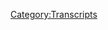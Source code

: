 {{Transcript
    | title         = [[585: August 8, 2021]]
    | caption       = [https://knowledgefight.libsyn.com/585-august-8-2021 Listen to this episode on Libsyn]
    | episodeNumber = [[585: August 8, 2021|585]]
    | length        = 01:24:36
}}

{{MessageBox
    | header     = Warning: Bot Generated Content
    | text       = This transcript was automatically generated by transcription software and likely contains many mistakes and misattributions. Please check the audio for definitive quotes, attribution, and context.
    | image      = N3yvass4myg91.webp
    | imagewidth = 50px
    | id         = warning
}}

{{TranscriptBlock
    | name      = Unknown Speaker
    | timestamp = 00:00:00.000
    | text      = N-N-N-N-N-N-N-Knowledge Fight
}}

{{TranscriptBlock
    | name      = Unknown Speaker
    | timestamp = 00:00:12.880
    | text      = Dan and Jordan, I am sweating.
}}

{{TranscriptBlock
    | name      = Unknown Speaker
    | timestamp = 00:00:19.519
    | text      = Knowledgefight.com, it's time to pray.
}}

{{TranscriptBlock
    | name      = Unknown Speaker
    | timestamp = 00:00:21.320
    | text      = I have great respect for knowledgefight, knowledgefight.
}}

{{TranscriptBlock
    | name      = Unknown Speaker
    | timestamp = 00:00:25.120
    | text      = I'm sick of them posing as if they're the good guys saying we are the bad guys, knowledgefight.
}}

{{TranscriptBlock
    | name      = Unknown Speaker
    | timestamp = 00:00:29.960
    | text      = Dan and Jordan, knowledgefight.com, it's time to pray.
}}

{{TranscriptBlock
    | name      = Unknown Speaker
    | timestamp = 00:00:47.039
    | text      = Hey everybody, welcome back to knowledgefight, I'm Dan, I'm Jordan, we're a couple dudes,
}}

{{TranscriptBlock
    | name      = Unknown Speaker
    | timestamp = 00:01:02.439
    | text      = I'd like to sit around and worship at the altar of Selene and talk a little bit about
}}

{{TranscriptBlock
    | name      = Unknown Speaker
    | timestamp = 00:01:05.519
    | text      = Alex Jones.
}}

{{TranscriptBlock
    | name      = Unknown Speaker
    | timestamp = 00:01:06.519
    | text      = Oh indeed we are Dan, Jordan, Dan, Jordan, quick question for you, what's your bright
}}

{{TranscriptBlock
    | name      = Unknown Speaker
    | timestamp = 00:01:11.079
    | text      = spot today?
}}

{{TranscriptBlock
    | name      = Unknown Speaker
    | timestamp = 00:01:12.079
    | text      = My bright spot today Jordan is we're back to the button's bright spot, the BBS, the
}}

{{TranscriptBlock
    | name      = Unknown Speaker
    | timestamp = 00:01:16.680
    | text      = button bright spot, oh and that is, I did something, I'm doing something different
}}

{{TranscriptBlock
    | name      = Unknown Speaker
    | timestamp = 00:01:21.439
    | text      = this time around, first of all a little update, hundreds more have been sent out, hundreds
}}

{{TranscriptBlock
    | name      = Unknown Speaker
    | timestamp = 00:01:26.560
    | text      = more to go, if you haven't received a button yet, it's probably still coming, we will,
}}

{{TranscriptBlock
    | name      = Unknown Speaker
    | timestamp = 00:01:31.799
    | text      = listen, you're in line, cue like a Brit, that's what you gotta do, okay, or as Alex Jones
}}

{{TranscriptBlock
    | name      = Unknown Speaker
    | timestamp = 00:01:36.799
    | text      = might say, you gotta hold like a patriot, yes along those lines, yes, one of the things
}}

{{TranscriptBlock
    | name      = Unknown Speaker
    | timestamp = 00:01:42.000
    | text      = that I didn't do last time that I decided to do this time was I wanted to keep track
}}

{{TranscriptBlock
    | name      = Unknown Speaker
    | timestamp = 00:01:45.280
    | text      = of where I'm sending them to, like what states and countries and stuff, and just for fun,
}}

{{TranscriptBlock
    | name      = Unknown Speaker
    | timestamp = 00:01:51.519
    | text      = just because I was curious, sure, and we officially now have sent buttons to every state in the
}}

{{TranscriptBlock
    | name      = Unknown Speaker
    | timestamp = 00:01:57.120
    | text      = United States, really, all 50 states, oh that's nice, yep, oh I mean that's cool, what do
}}

{{TranscriptBlock
    | name      = Unknown Speaker
    | timestamp = 00:02:02.680
    | text      = you think the holdout was, what do you think the last one was, you know I want to say,
}}

{{TranscriptBlock
    | name      = Unknown Speaker
    | timestamp = 00:02:07.519
    | text      = you know it seems like it would be obvious that it's like Alaska or Hawaii but I feel
}}

{{TranscriptBlock
    | name      = Unknown Speaker
    | timestamp = 00:02:11.280
    | text      = like the real answer is Utah, no Utah, we've sent a number of buttons to Utah, we got a
}}

{{TranscriptBlock
    | name      = Unknown Speaker
    | timestamp = 00:02:17.120
    | text      = lot of Utahns, I'm not sure if we have a lot, but certainly, alright, disproportionately
}}

{{TranscriptBlock
    | name      = Unknown Speaker
    | timestamp = 00:02:22.539
    | text      = represented in Utah, alright, so people trying to escape the Mormons listening to us, okay,
}}

{{TranscriptBlock
    | name      = Unknown Speaker
    | timestamp = 00:02:28.159
    | text      = I'll tell you, Idaho, no, Idaho's doing alright, sort of in the middle, Idaho, I'm, I guess,
}}

{{TranscriptBlock
    | name      = Unknown Speaker
    | timestamp = 00:02:34.840
    | text      = slight but in the middle, I'm geologically impaired here, I'm terrible at making generalizations,
}}

{{TranscriptBlock
    | name      = Unknown Speaker
    | timestamp = 00:02:41.360
    | text      = at this point there are two states with only one, two states with only one, yes, oh man,
}}

{{TranscriptBlock
    | name      = Unknown Speaker
    | timestamp = 00:02:47.759
    | text      = uh, Vermont, no, Vermont's doing alright, god damn it, New Mexico, I don't even know
}}

{{TranscriptBlock
    | name      = Unknown Speaker
    | timestamp = 00:02:52.400
    | text      = if I know all 50 states now, New Mexico, we had one, one, but the last one to get a check
}}

{{TranscriptBlock
    | name      = Unknown Speaker
    | timestamp = 00:02:59.319
    | text      = mark on the board, Delaware, Delaware, of course, those fucking finance loving pieces
}}

{{TranscriptBlock
    | name      = Unknown Speaker
    | timestamp = 00:03:05.319
    | text      = of shit, avoiding taxes on my fucking land, avoiding taxes and avoiding buttons, apparently,
}}

{{TranscriptBlock
    | name      = Unknown Speaker
    | timestamp = 00:03:12.280
    | text      = avoiding our show, um, so yeah, I'm very, I'm very thrilled that there are buttons now
}}

{{TranscriptBlock
    | name      = Unknown Speaker
    | timestamp = 00:03:16.979
    | text      = in every state, that's fun, in the country, it would be more fun if you said something
}}

{{TranscriptBlock
    | name      = Unknown Speaker
    | timestamp = 00:03:21.039
    | text      = like there are buttons in all 50 countries and those are the ones we recognize, beyond
}}

{{TranscriptBlock
    | name      = Unknown Speaker
    | timestamp = 00:03:25.960
    | text      = that, no more buttons, definitely more countries than I would have expected also, but I'll
}}

{{TranscriptBlock
    | name      = Unknown Speaker
    | timestamp = 00:03:32.240
    | text      = wait to get a tally on that, what's the best country, what's the best country, I'm supposed
}}

{{TranscriptBlock
    | name      = Unknown Speaker
    | timestamp = 00:03:39.280
    | text      = to answer that, sorry, that's just a fun question to ask, I mean, just by like total numbers
}}

{{TranscriptBlock
    | name      = Unknown Speaker
    | timestamp = 00:03:45.240
    | text      = of people, sure, sure, Canada, that's certainly where the most of the buttons have gone, I
}}

{{TranscriptBlock
    | name      = Unknown Speaker
    | timestamp = 00:03:51.240
    | text      = gotcha, internationally, well that's very polite of them, so what's your, what's your
}}

{{TranscriptBlock
    | name      = Unknown Speaker
    | timestamp = 00:03:54.599
    | text      = bright spot, my bright spot, Dan, is, I'm gonna go with a double bright spot, cause
}}

{{TranscriptBlock
    | name      = Unknown Speaker
    | timestamp = 00:03:59.199
    | text      = I got a real short one, my first bright spot, my partner and I had one of those nights where
}}

{{TranscriptBlock
    | name      = Unknown Speaker
    | timestamp = 00:04:06.860
    | text      = you stay up till 3.30 playing Mortal Kombat together, oh, one of those nights, you know,
}}

{{TranscriptBlock
    | name      = Unknown Speaker
    | timestamp = 00:04:13.039
    | text      = we haven't done that since like, you know, 16 years old, yeah, I was thinking middle
}}

{{TranscriptBlock
    | name      = Unknown Speaker
    | timestamp = 00:04:16.759
    | text      = school, yeah, exactly, and it felt so good to just do that again, you know, just to be
}}

{{TranscriptBlock
    | name      = Unknown Speaker
    | timestamp = 00:04:22.360
    | text      = that kind of person, was it a situation where one of you was winning every match, no, no,
}}

{{TranscriptBlock
    | name      = Unknown Speaker
    | timestamp = 00:04:29.079
    | text      = we played the story mode and we just kinda switched controllers back and forth, you know,
}}

{{TranscriptBlock
    | name      = Unknown Speaker
    | timestamp = 00:04:33.560
    | text      = that way you don't have any hard feelings about anything, sure, sure, do you remember
}}

{{TranscriptBlock
    | name      = Unknown Speaker
    | timestamp = 00:04:37.120
    | text      = that one game that was like Mortal Kombat but you could play, it was like a two player
}}

{{TranscriptBlock
    | name      = Unknown Speaker
    | timestamp = 00:04:42.360
    | text      = thing, like you'd run around, oh, and you would do the, wasn't that almost like a platformer,
}}

{{TranscriptBlock
    | name      = Unknown Speaker
    | timestamp = 00:04:47.079
    | text      = I think so, I think you might have been jumping up around, yeah, I think you might be right,
}}

{{TranscriptBlock
    | name      = Unknown Speaker
    | timestamp = 00:04:51.079
    | text      = you might wanna check that out, I think we should, because then we can play together,
}}

{{TranscriptBlock
    | name      = Unknown Speaker
    | timestamp = 00:04:53.120
    | text      = then we should play together, until 3 in the morning, I'll go buy a SNES and we'll get
}}

{{TranscriptBlock
    | name      = Unknown Speaker
    | timestamp = 00:04:56.720
    | text      = back to work on this, this was not on Super Nintendo, I'll go buy a PS1 and I'll get to
}}

{{TranscriptBlock
    | name      = Unknown Speaker
    | timestamp = 00:05:01.540
    | text      = work, come on, well that's fun, yes, and then my second, who's your guy, who's my guy, yeah,
}}

{{TranscriptBlock
    | name      = Unknown Speaker
    | timestamp = 00:05:07.680
    | text      = who's your fighter, you know what, in Mortal Kombat 11, Jade, for sure, she got the long
}}

{{TranscriptBlock
    | name      = Unknown Speaker
    | timestamp = 00:05:13.279
    | text      = bow staff she can kick from across the room, she's got the whole package, sure, that's
}}

{{TranscriptBlock
    | name      = Unknown Speaker
    | timestamp = 00:05:18.079
    | text      = the way I go, I don't like to get up too close, I get scared, I get real scared, I go with
}}

{{TranscriptBlock
    | name      = Unknown Speaker
    | timestamp = 00:05:23.399
    | text      = Glacius, alright, Cyber Wolf, is that the guy, who's the wolf guy in Killer Instinct,
}}

{{TranscriptBlock
    | name      = Unknown Speaker
    | timestamp = 00:05:37.120
    | text      = Night Wolf I think, oh, in Killer Instinct, oh the wolf guy, oh, I don't remember, I remember
}}

{{TranscriptBlock
    | name      = Unknown Speaker
    | timestamp = 00:05:42.480
    | text      = Inferno, was that the skull that was on fire, no, that was the red dino nitrous I think
}}

{{TranscriptBlock
    | name      = Unknown Speaker
    | timestamp = 00:05:49.600
    | text      = or something like that, it's the smaller than the T-Rex one, I remember Glacius, Glacius
}}

{{TranscriptBlock
    | name      = Unknown Speaker
    | timestamp = 00:05:54.379
    | text      = for sure, that was the monkey that had ice powers, right, no, you're thinking of Primal
}}

{{TranscriptBlock
    | name      = Unknown Speaker
    | timestamp = 00:05:59.759
    | text      = Rage, yes, that's what I'm thinking of, god damn it, I don't know anything anymore,
}}

{{TranscriptBlock
    | name      = Unknown Speaker
    | timestamp = 00:06:06.600
    | text      = get your arcade fighting game straight, so old, alright, so yeah, what's your second
}}

{{TranscriptBlock
    | name      = Unknown Speaker
    | timestamp = 00:06:13.040
    | text      = bright spot, my second bright spot is just a shout out to whomever was handling me at
}}

{{TranscriptBlock
    | name      = Unknown Speaker
    | timestamp = 00:06:19.439
    | text      = the dispensary earlier today, who took my order and then said in the most chipper and
}}

{{TranscriptBlock
    | name      = Unknown Speaker
    | timestamp = 00:06:24.920
    | text      = kind way, wow, that's a fantastic order, to the point where for a moment, for a brief
}}

{{TranscriptBlock
    | name      = Unknown Speaker
    | timestamp = 00:06:30.759
    | text      = moment I felt complimented, I really did, he was that good, now I immediately went back
}}

{{TranscriptBlock
    | name      = Unknown Speaker
    | timestamp = 00:06:37.639
    | text      = to being cynical and reminded myself that this was a transaction, however, for that
}}

{{TranscriptBlock
    | name      = Unknown Speaker
    | timestamp = 00:06:42.240
    | text      = I gotta give credit where credit's due, Saber Wolf, Saber Wolf, oh my god, I had to look
}}

{{TranscriptBlock
    | name      = Unknown Speaker
    | timestamp = 00:06:48.819
    | text      = it up, I'm just now remembering Killer Instinct, that was great, yeah, they had some fun, you
}}

{{TranscriptBlock
    | name      = Unknown Speaker
    | timestamp = 00:06:55.600
    | text      = had Kilgore, yeah, Kilgore wasn't in the first one though, just the bad pun name, Saber Wolf,
}}

{{TranscriptBlock
    | name      = Unknown Speaker
    | timestamp = 00:07:04.040
    | text      = was Vonnegut also a playable character in that one, it was unlockable, like Bill and
}}

{{TranscriptBlock
    | name      = Unknown Speaker
    | timestamp = 00:07:08.319
    | text      = Hillary Clinton were in Tournament Edition, yeah, so Jordan, today we got an interesting
}}

{{TranscriptBlock
    | name      = Unknown Speaker
    | timestamp = 00:07:13.860
    | text      = episode to go over, we'll be talking about August 8th, 2021, oh damn it, this is Sunday's
}}

{{TranscriptBlock
    | name      = Unknown Speaker
    | timestamp = 00:07:20.560
    | text      = episode from this week, beginning of this week, and I, some people might say, hey, you're
}}

{{TranscriptBlock
    | name      = Unknown Speaker
    | timestamp = 00:07:27.160
    | text      = doing a Sneaky Snake episode here on Wednesday, and I think it's essential that we do, because
}}

{{TranscriptBlock
    | name      = Unknown Speaker
    | timestamp = 00:07:31.680
    | text      = today is the dreaded August 11th, yeah, today is the day that we're all dead, yeah, martial
}}

{{TranscriptBlock
    | name      = Unknown Speaker
    | timestamp = 00:07:37.720
    | text      = law is starting today, yeah, we went back into lockdown, absolutely, they announced
}}

{{TranscriptBlock
    | name      = Unknown Speaker
    | timestamp = 00:07:43.279
    | text      = that martial law was beginning, so one of the things that I kinda thought was that,
}}

{{TranscriptBlock
    | name      = Unknown Speaker
    | timestamp = 00:07:46.800
    | text      = you know, the trip to the FEMA camp is probably gonna be like an hour and a half for most
}}

{{TranscriptBlock
    | name      = Unknown Speaker
    | timestamp = 00:07:50.540
    | text      = people, yeah, yeah, yeah, I wanna give them something to listen to on the way, so I thought
}}

{{TranscriptBlock
    | name      = Unknown Speaker
    | timestamp = 00:07:53.560
    | text      = that we'd have an episode, I mean, depending on traffic for Chicago, you never know, yeah,
}}

{{TranscriptBlock
    | name      = Unknown Speaker
    | timestamp = 00:07:56.920
    | text      = if they are kidnapping people and taking them to FEMA camps around 435, FEMA camp's gonna
}}

{{TranscriptBlock
    | name      = Unknown Speaker
    | timestamp = 00:08:01.120
    | text      = be like in Des Plaines, yeah, it's gonna be a long drive, yeah, you're gonna be in there
}}

{{TranscriptBlock
    | name      = Unknown Speaker
    | timestamp = 00:08:05.360
    | text      = for a while, yeah, so I figured it would be good to have just some new content for folks
}}

{{TranscriptBlock
    | name      = Unknown Speaker
    | timestamp = 00:08:10.480
    | text      = to enjoy, just that morning traffic, hey, Dan Ryan is backed up with a lot of people
}}

{{TranscriptBlock
    | name      = Unknown Speaker
    | timestamp = 00:08:18.300
    | text      = headed to FEMA camps today, it'll be an extra 15 minutes to your drive time commute, you
}}

{{TranscriptBlock
    | name      = Unknown Speaker
    | timestamp = 00:08:23.319
    | text      = might wanna try and take an I-90, yeah, take an alternate route, yeah, take surface roads,
}}

{{TranscriptBlock
    | name      = Unknown Speaker
    | timestamp = 00:08:29.079
    | text      = and avoid the military, so we'll get down to this, but before we do, Jordan, let's take
}}

{{TranscriptBlock
    | name      = Unknown Speaker
    | timestamp = 00:08:33.159
    | text      = a little moment to say thank you, and hello to some new wonks, oh, that's a great idea,
}}

{{TranscriptBlock
    | name      = Unknown Speaker
    | timestamp = 00:08:36.559
    | text      = so first, Stinky Lomax, the toilet sniper, thank you so much, you are now a policy wonk,
}}

{{TranscriptBlock
    | name      = Unknown Speaker
    | timestamp = 00:08:40.759
    | text      = I'm a policy wonk, thank you, also has a birthday coming up, yes, very exciting, happy birthday,
}}

{{TranscriptBlock
    | name      = Unknown Speaker
    | timestamp = 00:08:45.279
    | text      = next, John Brown, king of the burbs, I'm not a rapper, I'm an entity, thank you so much,
}}

{{TranscriptBlock
    | name      = Unknown Speaker
    | timestamp = 00:08:48.700
    | text      = you are now a policy wonk, I'm a policy wonk, thank you, thank you very much, next, Daniel
}}

{{TranscriptBlock
    | name      = Unknown Speaker
    | timestamp = 00:08:52.759
    | text      = love Charmaine, thank you so much, you are now a policy wonk, I'm a policy wonk, thank
}}

{{TranscriptBlock
    | name      = Unknown Speaker
    | timestamp = 00:08:56.480
    | text      = you, thank you, next secret space program, chief master sergeant Richard P thickness,
}}

{{TranscriptBlock
    | name      = Unknown Speaker
    | timestamp = 00:09:01.340
    | text      = thank you so much, you are now a policy wonk, I'm a policy wonk, thank you very much, thank
}}

{{TranscriptBlock
    | name      = Unknown Speaker
    | timestamp = 00:09:04.840
    | text      = you, next Lupron III, Secret of the reptoid clone, thank you so much, you are now a policy
}}

{{TranscriptBlock
    | name      = Unknown Speaker
    | timestamp = 00:09:09.620
    | text      = wonk, I'm a policy wonk, Lupron III, thank you, yes, thank you, and we had a technocrat
}}

{{TranscriptBlock
    | name      = Unknown Speaker
    | timestamp = 00:09:14.419
    | text      = to say hello to and that is Blaze the non-binary stoner dragon thank you so
}}

{{TranscriptBlock
    | name      = Unknown Speaker
    | timestamp = 00:09:19.360
    | text      = much you are now a technocrat I'm a policy wonk
}}

{{TranscriptBlock
    | name      = Unknown Speaker
    | timestamp = 00:09:21.960
    | text      = crikey mate that's fantastic have yourself a brew how's your 401k doing
}}

{{TranscriptBlock
    | name      = Unknown Speaker
    | timestamp = 00:09:26.240
    | text      = bro we got to go full tilt boogie on this Watson all right let's just get
}}

{{TranscriptBlock
    | name      = Unknown Speaker
    | timestamp = 00:09:29.779
    | text      = down to business we ain't making that money off that heroin why you pimps so
}}

{{TranscriptBlock
    | name      = Unknown Speaker
    | timestamp = 00:09:33.559
    | text      = good my neck is freakishly large I declare info war on you thank you Blaze
}}

{{TranscriptBlock
    | name      = Unknown Speaker
    | timestamp = 00:09:39.320
    | text      = yes thank you very much Blaze also it's a it's a blessed day Jordan because we
}}

{{TranscriptBlock
    | name      = Unknown Speaker
    | timestamp = 00:09:43.940
    | text      = have another member of Selene's family to welcome wonderful thank you to
}}

{{TranscriptBlock
    | name      = Unknown Speaker
    | timestamp = 00:09:48.360
    | text      = Patrick from Germany adopted a gorilla fantastic now we got muscle now we've
}}

{{TranscriptBlock
    | name      = Unknown Speaker
    | timestamp = 00:09:54.360
    | text      = got the whole team for protection we've got a shore up the offensive line I
}}

{{TranscriptBlock
    | name      = Unknown Speaker
    | timestamp = 00:09:58.820
    | text      = think I think there was a gorilla in primal rage yes there were a lot of
}}

{{TranscriptBlock
    | name      = Unknown Speaker
    | timestamp = 00:10:04.700
    | text      = girls probably a gorilla somewhere in killer instance there's a girl there
}}

{{TranscriptBlock
    | name      = Unknown Speaker
    | timestamp = 00:10:07.720
    | text      = was a number of games yeah in that series who's that never mind yeah trying
}}

{{TranscriptBlock
    | name      = Unknown Speaker
    | timestamp = 00:10:12.500
    | text      = to think of other arcade games so Jordan here isn't out of context drop excite
}}

{{TranscriptBlock
    | name      = Unknown Speaker
    | timestamp = 00:10:17.340
    | text      = bike Oh Oh Road rash a little bit I mean I've got to constantly control myself
}}

{{TranscriptBlock
    | name      = Unknown Speaker
    | timestamp = 00:10:24.139
    | text      = not to attack people because I know it's God's plan to do that and God's gonna
}}

{{TranscriptBlock
    | name      = Unknown Speaker
    | timestamp = 00:10:29.779
    | text      = carry that out I want to hit people but I know God's gonna hit them is that the
}}

{{TranscriptBlock
    | name      = Unknown Speaker
    | timestamp = 00:10:33.100
    | text      = only reason that you wouldn't hit people yep cuz God's gonna do it for you yeah
}}

{{TranscriptBlock
    | name      = Unknown Speaker
    | timestamp = 00:10:37.460
    | text      = maybe not like compassion or empathy or like the thought process that perhaps a
}}

{{TranscriptBlock
    | name      = Unknown Speaker
    | timestamp = 00:10:42.899
    | text      = person also has feelings and existence I don't want to I don't want to ruin this
}}

{{TranscriptBlock
    | name      = Unknown Speaker
    | timestamp = 00:10:46.220
    | text      = fight for God even Jesus said other people do unto others and then you're
}}

{{TranscriptBlock
    | name      = Unknown Speaker
    | timestamp = 00:10:50.980
    | text      = just like God will kick his ass for me no big deal yeah wait till wait till my
}}

{{TranscriptBlock
    | name      = Unknown Speaker
    | timestamp = 00:10:55.539
    | text      = big brother God gets here my dad is bigger than your dad yeah so we start
}}

{{TranscriptBlock
    | name      = Unknown Speaker
    | timestamp = 00:11:00.860
    | text      = out the show and Alex has some pretty big news here on this this here episode
}}

{{TranscriptBlock
    | name      = Unknown Speaker
    | timestamp = 00:11:05.899
    | text      = as he does every day which is always disappointing true but I was sitting
}}

{{TranscriptBlock
    | name      = Unknown Speaker
    | timestamp = 00:11:11.299
    | text      = here just minutes ago as I was writing the headline to post for today's show
}}

{{TranscriptBlock
    | name      = Unknown Speaker
    | timestamp = 00:11:16.139
    | text      = and I was looking at one of the largest newspapers in Germany the largest
}}

{{TranscriptBlock
    | name      = Unknown Speaker
    | timestamp = 00:11:22.659
    | text      = regional newspaper over three German states with their headline that the
}}

{{TranscriptBlock
    | name      = Unknown Speaker
    | timestamp = 00:11:28.799
    | text      = largest medical union in Germany the pathologist Union the coroner Union the
}}

{{TranscriptBlock
    | name      = Unknown Speaker
    | timestamp = 00:11:39.220
    | text      = guys the gals that know what kills people that say that say that 30 to 40
}}

{{TranscriptBlock
    | name      = Unknown Speaker
    | timestamp = 00:11:43.860
    | text      = percent of the dead people that they're seeing I've been killed by the vaccine
}}

{{TranscriptBlock
    | name      = Unknown Speaker
    | timestamp = 00:11:48.980
    | text      = and that it's eating their bodies which all the studies show it would do which
}}

{{TranscriptBlock
    | name      = Unknown Speaker
    | timestamp = 00:11:52.980
    | text      = we predicted it would what you did oh boy all right this story is not about
}}

{{TranscriptBlock
    | name      = Unknown Speaker
    | timestamp = 00:11:57.360
    | text      = some pathologist Union in Germany although I do love how Alex always is
}}

{{TranscriptBlock
    | name      = Unknown Speaker
    | timestamp = 00:12:01.899
    | text      = like whatever newspaper he's talking about is the biggest newspaper in Germany
}}

{{TranscriptBlock
    | name      = Unknown Speaker
    | timestamp = 00:12:05.740
    | text      = and everyone admits that they're the best it's everything they say is right
}}

{{TranscriptBlock
    | name      = Unknown Speaker
    | timestamp = 00:12:10.220
    | text      = on this is about one pathologist named Peter Schirmacher who's come out with
}}

{{TranscriptBlock
    | name      = Unknown Speaker
    | timestamp = 00:12:14.460
    | text      = some concerns about that deaths after vaccination may be undercounted and the
}}

{{TranscriptBlock
    | name      = Unknown Speaker
    | timestamp = 00:12:19.200
    | text      = Germany should do further work assessing cause of death for both kovat related
}}

{{TranscriptBlock
    | name      = Unknown Speaker
    | timestamp = 00:12:22.559
    | text      = deaths and people who die after vaccination Schirmacher estimates that 30
}}

{{TranscriptBlock
    | name      = Unknown Speaker
    | timestamp = 00:12:27.379
    | text      = to 40 percent of the 40 people who died after being vaccinated who have gotten
}}

{{TranscriptBlock
    | name      = Unknown Speaker
    | timestamp = 00:12:31.860
    | text      = autopsies quote died from the vaccination but this is absolutely not
}}

{{TranscriptBlock
    | name      = Unknown Speaker
    | timestamp = 00:12:36.220
    | text      = an opinion that's shared by others according to the underlying primary
}}

{{TranscriptBlock
    | name      = Unknown Speaker
    | timestamp = 00:12:39.980
    | text      = source article from ausberger al mania the Federal Association of German
}}

{{TranscriptBlock
    | name      = Unknown Speaker
    | timestamp = 00:12:44.740
    | text      = pathologists did not actually agree with Schirmacher's opinion but encouraged
}}

{{TranscriptBlock
    | name      = Unknown Speaker
    | timestamp = 00:12:49.580
    | text      = more autopsies but you know you are sure sure sure and one of the reasons they
}}

{{TranscriptBlock
    | name      = Unknown Speaker
    | timestamp = 00:12:54.059
    | text      = did is because that's the only way that you can disprove or prove any conclusion
}}

{{TranscriptBlock
    | name      = Unknown Speaker
    | timestamp = 00:12:58.139
    | text      = or any claim such as this oh so their finding was find evidence
}}

{{TranscriptBlock
    | name      = Unknown Speaker
    | timestamp = 00:13:02.840
    | text      = Johan Friedman the head of the autopsy working group of the pathologists Union
}}

{{TranscriptBlock
    | name      = Unknown Speaker
    | timestamp = 00:13:08.860
    | text      = the Federal Association for German pathologists told the paper quote you
}}

{{TranscriptBlock
    | name      = Unknown Speaker
    | timestamp = 00:13:12.840
    | text      = don't know anything yet yeah yeah that sounds about right yeah other groups
}}

{{TranscriptBlock
    | name      = Unknown Speaker
    | timestamp = 00:13:16.980
    | text      = like the Paul Ehrlich Institute and other German doctors who are interviewed
}}

{{TranscriptBlock
    | name      = Unknown Speaker
    | timestamp = 00:13:20.500
    | text      = did not share Schirmacher's position this is an interesting perspective that
}}

{{TranscriptBlock
    | name      = Unknown Speaker
    | timestamp = 00:13:24.779
    | text      = Schirmacher is bringing up but at this point it's not based on any hard data
}}

{{TranscriptBlock
    | name      = Unknown Speaker
    | timestamp = 00:13:27.980
    | text      = or proof so it's not something that should be reported as fact what Alex is
}}

{{TranscriptBlock
    | name      = Unknown Speaker
    | timestamp = 00:13:31.820
    | text      = doing is actually worse he's not just assuming Schirmacher's position is
}}

{{TranscriptBlock
    | name      = Unknown Speaker
    | timestamp = 00:13:35.740
    | text      = correct he's embellishing on it and exaggerating exaggerating it to craft a
}}

{{TranscriptBlock
    | name      = Unknown Speaker
    | timestamp = 00:13:39.899
    | text      = completely fictitious headline to report and to guide the coverage of today's
}}

{{TranscriptBlock
    | name      = Unknown Speaker
    | timestamp = 00:13:44.500
    | text      = show yeah so that's fun yeah it actually gets way more fun later holy shit I
}}

{{TranscriptBlock
    | name      = Unknown Speaker
    | timestamp = 00:13:49.019
    | text      = can't wait for you to see where this goes how can it go I mean if your
}}

{{TranscriptBlock
    | name      = Unknown Speaker
    | timestamp = 00:13:53.899
    | text      = contention is that 30% of 40 people who died died of the vaccine specifically
}}

{{TranscriptBlock
    | name      = Unknown Speaker
    | timestamp = 00:14:01.100
    | text      = mm-hmm right then again he's making an estimate right right but I mean you put
}}

{{TranscriptBlock
    | name      = Unknown Speaker
    | timestamp = 00:14:08.759
    | text      = the numbers across there there have been a lot of people vaccinated by by now
}}

{{TranscriptBlock
    | name      = Unknown Speaker
    | timestamp = 00:14:13.100
    | text      = true you know so those numbers would suggest we would see carts of bodies
}}

{{TranscriptBlock
    | name      = Unknown Speaker
    | timestamp = 00:14:19.940
    | text      = being carried around with bring out your dead signs you know what I'm saying yes
}}

{{TranscriptBlock
    | name      = Unknown Speaker
    | timestamp = 00:14:24.940
    | text      = yeah that's that kind of number is insane it seems like a number that would
}}

{{TranscriptBlock
    | name      = Unknown Speaker
    | timestamp = 00:14:28.779
    | text      = be really difficult to extrapolate to larger populations and if true would
}}

{{TranscriptBlock
    | name      = Unknown Speaker
    | timestamp = 00:14:34.019
    | text      = probably mean that this select group of people have something about them right
}}

{{TranscriptBlock
    | name      = Unknown Speaker
    | timestamp = 00:14:39.139
    | text      = that would make them allergic to the vaccine yeah yeah or the estimation is
}}

{{TranscriptBlock
    | name      = Unknown Speaker
    | timestamp = 00:14:46.659
    | text      = incorrect there's there's a variable that's being missed right something and
}}

{{TranscriptBlock
    | name      = Unknown Speaker
    | timestamp = 00:14:51.419
    | text      = that's why I think like yeah certainly this person isn't a from everything I
}}

{{TranscriptBlock
    | name      = Unknown Speaker
    | timestamp = 00:14:55.659
    | text      = can tell he's not a kook you got some crazy person yeah but the the
}}

{{TranscriptBlock
    | name      = Unknown Speaker
    | timestamp = 00:15:00.080
    | text      = perspective that he's bringing is something that needs more examination
}}

{{TranscriptBlock
    | name      = Unknown Speaker
    | timestamp = 00:15:02.940
    | text      = before you can really really take it right in any like definitive sense which
}}

{{TranscriptBlock
    | name      = Unknown Speaker
    | timestamp = 00:15:09.419
    | text      = is just skipping that story yeah he's just decided it works for him so he's
}}

{{TranscriptBlock
    | name      = Unknown Speaker
    | timestamp = 00:15:13.580
    | text      = gonna say that it's the most prestigious paper in the world and this guy is one
}}

{{TranscriptBlock
    | name      = Unknown Speaker
    | timestamp = 00:15:17.179
    | text      = of the best yeah it's important to remember that it does not matter at all
}}

{{TranscriptBlock
    | name      = Unknown Speaker
    | timestamp = 00:15:20.220
    | text      = what it is like the guy could have come out and said like I think 30% of the
}}

{{TranscriptBlock
    | name      = Unknown Speaker
    | timestamp = 00:15:24.080
    | text      = people died of the vaccine specifically however I will admit the 40 stab wounds
}}

{{TranscriptBlock
    | name      = Unknown Speaker
    | timestamp = 00:15:29.179
    | text      = in each was a contributing factor Alex will still be like see the vaccines
}}

{{TranscriptBlock
    | name      = Unknown Speaker
    | timestamp = 00:15:33.299
    | text      = killing people it was a comorbidity exactly yeah so Alex it doesn't just
}}

{{TranscriptBlock
    | name      = Unknown Speaker
    | timestamp = 00:15:37.779
    | text      = have this German news article to talk about today he also came across a bill
}}

{{TranscriptBlock
    | name      = Unknown Speaker
    | timestamp = 00:15:42.539
    | text      = when I saw what was in the bill Friday evening I had promised my wife and
}}

{{TranscriptBlock
    | name      = Unknown Speaker
    | timestamp = 00:15:48.820
    | text      = family I was not gonna come to work on Saturday I'd even given the Saturday
}}

{{TranscriptBlock
    | name      = Unknown Speaker
    | timestamp = 00:15:52.860
    | text      = crew the day off that didn't happen did it now we put out a four-hour report
}}

{{TranscriptBlock
    | name      = Unknown Speaker
    | timestamp = 00:15:56.899
    | text      = when I saw this on Friday I had to come in I mean you couldn't I have
}}

{{TranscriptBlock
    | name      = Unknown Speaker
    | timestamp = 00:16:01.179
    | text      = responsibility I mean I'm a necessary to murder
}}

{{TranscriptBlock
    | name      = Unknown Speaker
    | timestamp = 00:16:04.259
    | text      = total tyranny and I don't do this seriously people got start thinking like
}}

{{TranscriptBlock
    | name      = Unknown Speaker
    | timestamp = 00:16:08.340
    | text      = that like you don't fight this you're an accomplice well I came in and the crew
}}

{{TranscriptBlock
    | name      = Unknown Speaker
    | timestamp = 00:16:12.820
    | text      = came in and wait till I cover this in 60 seconds stay with us it's the
}}

{{TranscriptBlock
    | name      = Unknown Speaker
    | timestamp = 00:16:17.779
    | text      = infrastructure bill they found the infrastructure be found the bill that's
}}

{{TranscriptBlock
    | name      = Unknown Speaker
    | timestamp = 00:16:21.379
    | text      = been talked about thousands page long yeah that he hasn't read no he saw a
}}

{{TranscriptBlock
    | name      = Unknown Speaker
    | timestamp = 00:16:28.100
    | text      = tweet about it I think yeah that sounds more more accurate yep so we'll get to
}}

{{TranscriptBlock
    | name      = Unknown Speaker
    | timestamp = 00:16:32.340
    | text      = his take on that but before we do uh-huh there are there are some things that are
}}

{{TranscriptBlock
    | name      = Unknown Speaker
    | timestamp = 00:16:36.740
    | text      = actually causes for celebration in my life okay one of them is when Alex has a
}}

{{TranscriptBlock
    | name      = Unknown Speaker
    | timestamp = 00:16:43.860
    | text      = new song that he likes to rant over yes of course whenever we discovered you
}}

{{TranscriptBlock
    | name      = Unknown Speaker
    | timestamp = 00:16:47.919
    | text      = belong to the city and Alex is amazing a great day I think that there's a new
}}

{{TranscriptBlock
    | name      = Unknown Speaker
    | timestamp = 00:16:52.460
    | text      = contender in the clubhouse really for another song that moonlight sonata no
}}

{{TranscriptBlock
    | name      = Unknown Speaker
    | timestamp = 00:16:58.860
    | text      = hold on my friends evil will fail it always creeps around the shadows slowly
}}

{{TranscriptBlock
    | name      = Unknown Speaker
    | timestamp = 00:17:05.339
    | text      = builds its power then it explodes on humanity for only a season then it
}}

{{TranscriptBlock
    | name      = Unknown Speaker
    | timestamp = 00:17:10.500
    | text      = rallies the faithful there is a great clash and evil is crushed and destroyed
}}

{{TranscriptBlock
    | name      = Unknown Speaker
    | timestamp = 00:17:16.220
    | text      = yet again but then it's fragments always hide to grow like poison prions the rise
}}

{{TranscriptBlock
    | name      = Unknown Speaker
    | timestamp = 00:17:22.900
    | text      = against us once again until the great white throne judgment when the universe
}}

{{TranscriptBlock
    | name      = Unknown Speaker
    | timestamp = 00:17:27.819
    | text      = is rolled up like a scroll and Satan and his minions in prison for eternity then
}}

{{TranscriptBlock
    | name      = Unknown Speaker
    | timestamp = 00:17:32.859
    | text      = we will live in peace as one with God amazing what is it about him and 80s
}}

{{TranscriptBlock
    | name      = Unknown Speaker
    | timestamp = 00:17:41.339
    | text      = inspired pop that just makes you like it works yeah like I mean I want him to why
}}

{{TranscriptBlock
    | name      = Unknown Speaker
    | timestamp = 00:17:47.819
    | text      = isn't he talking over fascination Street the cure is his fucking zone man I feel
}}

{{TranscriptBlock
    | name      = Unknown Speaker
    | timestamp = 00:17:53.940
    | text      = like it must take him back to like the blowhardy days like pontificating to
}}

{{TranscriptBlock
    | name      = Unknown Speaker
    | timestamp = 00:18:03.019
    | text      = your friends over the radio hits but yeah it's great yeah I enjoy it quite a
}}

{{TranscriptBlock
    | name      = Unknown Speaker
    | timestamp = 00:18:08.900
    | text      = bit no that's fantastic pop plus Alex's weird it just works psychotic rants it
}}

{{TranscriptBlock
    | name      = Unknown Speaker
    | timestamp = 00:18:14.500
    | text      = just works you know those old compilation commercials that you see and
}}

{{TranscriptBlock
    | name      = Unknown Speaker
    | timestamp = 00:18:21.019
    | text      = like the at 2 in the morning yeah it's always with you try me crazy like every
}}

{{TranscriptBlock
    | name      = Unknown Speaker
    | timestamp = 00:18:26.480
    | text      = time he should just have one of those can you believe that all of these hits
}}

{{TranscriptBlock
    | name      = Unknown Speaker
    | timestamp = 00:18:30.339
    | text      = are together I think I saw one of those commercials recently uh-huh and it blew
}}

{{TranscriptBlock
    | name      = Unknown Speaker
    | timestamp = 00:18:38.259
    | text      = my mind because I get back then yeah like how are you gonna get all these
}}

{{TranscriptBlock
    | name      = Unknown Speaker
    | timestamp = 00:18:49.019
    | text      = songs yeah on in one place no it makes sense yes there's no other way when
}}

{{TranscriptBlock
    | name      = Unknown Speaker
    | timestamp = 00:18:53.539
    | text      = we're transitioning from tape to CD very exciting one sense for one cent for ten
}}

{{TranscriptBlock
    | name      = Unknown Speaker
    | timestamp = 00:18:59.700
    | text      = CDs there's no way this will come back I thought that that went away and
}}

{{TranscriptBlock
    | name      = Unknown Speaker
    | timestamp = 00:19:04.059
    | text      = apparently it didn't people still can't use the Internet outrageous yeah anyway
}}

{{TranscriptBlock
    | name      = Unknown Speaker
    | timestamp = 00:19:08.779
    | text      = um speaking of the Internet they will bring us all together and apparently
}}

{{TranscriptBlock
    | name      = Unknown Speaker
    | timestamp = 00:19:13.259
    | text      = that will lead to the singularity that's oh that's not the singularity that Alex
}}

{{TranscriptBlock
    | name      = Unknown Speaker
    | timestamp = 00:19:17.460
    | text      = is talking about in this next clip and I think it's just the devil there's no
}}

{{TranscriptBlock
    | name      = Unknown Speaker
    | timestamp = 00:19:21.619
    | text      = other way to start the broadcast then just to say it up front every day gets
}}

{{TranscriptBlock
    | name      = Unknown Speaker
    | timestamp = 00:19:26.220
    | text      = more intense every day gets more insane as we go towards this evil singularity
}}

{{TranscriptBlock
    | name      = Unknown Speaker
    | timestamp = 00:19:30.099
    | text      = and I don't mean that as a total evil singularity type singularity where
}}

{{TranscriptBlock
    | name      = Unknown Speaker
    | timestamp = 00:19:34.220
    | text      = everything becomes instant everything's connected and that's Satan's false
}}

{{TranscriptBlock
    | name      = Unknown Speaker
    | timestamp = 00:19:39.220
    | text      = singularity of God coming singularity what I mean a singularity of evil where
}}

{{TranscriptBlock
    | name      = Unknown Speaker
    | timestamp = 00:19:45.099
    | text      = evil has taken completely over and is operating on all cylinders assaulting
}}

{{TranscriptBlock
    | name      = Unknown Speaker
    | timestamp = 00:19:49.619
    | text      = and attacking everything in creation and trying to overturn logic and just common
}}

{{TranscriptBlock
    | name      = Unknown Speaker
    | timestamp = 00:19:54.299
    | text      = sense because that is at odds with its carcinogenic spirit and program so
}}

{{TranscriptBlock
    | name      = Unknown Speaker
    | timestamp = 00:19:59.299
    | text      = there's three singularities here there's a lot of that Alex is talking about
}}

{{TranscriptBlock
    | name      = Unknown Speaker
    | timestamp = 00:20:02.819
    | text      = there's one that is sort of the futurist version that is what we understand oh
}}

{{TranscriptBlock
    | name      = Unknown Speaker
    | timestamp = 00:20:07.140
    | text      = right as the singular right right that's the devil's fake version of God's real
}}

{{TranscriptBlock
    | name      = Unknown Speaker
    | timestamp = 00:20:12.460
    | text      = singularity right so those are two distinct different versions and then
}}

{{TranscriptBlock
    | name      = Unknown Speaker
    | timestamp = 00:20:16.140
    | text      = there's a third one which is what Alex is talking about and that is that evil
}}

{{TranscriptBlock
    | name      = Unknown Speaker
    | timestamp = 00:20:19.700
    | text      = is banging on all cylinders and destroying logic or something you know
}}

{{TranscriptBlock
    | name      = Unknown Speaker
    | timestamp = 00:20:23.619
    | text      = Dan yeah uh words words words words words words mm-hmm but in the word
}}

{{TranscriptBlock
    | name      = Unknown Speaker
    | timestamp = 00:20:30.700
    | text      = itself it defeats his conversation mmm the sink the singularity single single
}}

{{TranscriptBlock
    | name      = Unknown Speaker
    | timestamp = 00:20:40.500
    | text      = this is how no one does I know you're close behind it can only be one it's the
}}

{{TranscriptBlock
    | name      = Unknown Speaker
    | timestamp = 00:20:44.960
    | text      = singularity no it's the singularity multiple a different singularities it's
}}

{{TranscriptBlock
    | name      = Unknown Speaker
    | timestamp = 00:20:50.740
    | text      = the singular no we're back to Germany now and here's here's how the story is
}}

{{TranscriptBlock
    | name      = Unknown Speaker
    | timestamp = 00:20:56.180
    | text      = developing so let me tell you what's coming up tonight on this live Sunday
}}

{{TranscriptBlock
    | name      = Unknown Speaker
    | timestamp = 00:21:00.579
    | text      = transmission first off the largest German pathology union one guy that's
}}

{{TranscriptBlock
    | name      = Unknown Speaker
    | timestamp = 00:21:08.900
    | text      = corners and people that study disease just a guy it's a wide-ranging largest
}}

{{TranscriptBlock
    | name      = Unknown Speaker
    | timestamp = 00:21:13.700
    | text      = field and doctors single dude have come out and said months ago the vaccines
}}

{{TranscriptBlock
    | name      = Unknown Speaker
    | timestamp = 00:21:18.539
    | text      = aren't vaccines are killing people it's growing crystals in their bodies and
}}

{{TranscriptBlock
    | name      = Unknown Speaker
    | timestamp = 00:21:21.740
    | text      = blood clots didn't say that you just stop it right now so months ago they
}}

{{TranscriptBlock
    | name      = Unknown Speaker
    | timestamp = 00:21:25.779
    | text      = came out and said a vaccines you got to stop it and now is the time to bring
}}

{{TranscriptBlock
    | name      = Unknown Speaker
    | timestamp = 00:21:30.859
    | text      = that knowledge to light ridiculous yeah breaking news so apparently everybody
}}

{{TranscriptBlock
    | name      = Unknown Speaker
    | timestamp = 00:21:37.299
    | text      = who's getting kovat they're all vaccinated sure again this is sort of
}}

{{TranscriptBlock
    | name      = Unknown Speaker
    | timestamp = 00:21:42.700
    | text      = the essential shell game that's being played by people like Alex and a lot of
}}

{{TranscriptBlock
    | name      = Unknown Speaker
    | timestamp = 00:21:47.259
    | text      = the right-wing media it is as as greater numbers of people are vaccinated a
}}

{{TranscriptBlock
    | name      = Unknown Speaker
    | timestamp = 00:21:52.240
    | text      = higher proportion of people who get sick will inevitably also be vaccinated right
}}

{{TranscriptBlock
    | name      = Unknown Speaker
    | timestamp = 00:21:57.180
    | text      = it is an unfortunate reality of how numbers work yeah that's that's how it
}}

{{TranscriptBlock
    | name      = Unknown Speaker
    | timestamp = 00:22:02.819
    | text      = is but it's something that can be misrepresented and misused in order to
}}

{{TranscriptBlock
    | name      = Unknown Speaker
    | timestamp = 00:22:06.819
    | text      = try and create perceptions of like everybody who's got vaccinated is is
}}

{{TranscriptBlock
    | name      = Unknown Speaker
    | timestamp = 00:22:11.700
    | text      = getting sick and that's just absolutely not the case and the way Alex describes
}}

{{TranscriptBlock
    | name      = Unknown Speaker
    | timestamp = 00:22:16.059
    | text      = this is really actually kind of funny like you have to understand that he just
}}

{{TranscriptBlock
    | name      = Unknown Speaker
    | timestamp = 00:22:19.859
    | text      = makes up shit yeah like listen to this okay just like you have national reports
}}

{{TranscriptBlock
    | name      = Unknown Speaker
    | timestamp = 00:22:23.859
    | text      = of 95 to 99 percent Israel it's 95 and Australia it's 99 and in other countries
}}

{{TranscriptBlock
    | name      = Unknown Speaker
    | timestamp = 00:22:33.579
    | text      = it's 90 percent or so of the vaccinated are the ones dying and Australia is only
}}

{{TranscriptBlock
    | name      = Unknown Speaker
    | timestamp = 00:22:39.859
    | text      = at 27 percent it's not like well everybody's vaccinated so it's the
}}

{{TranscriptBlock
    | name      = Unknown Speaker
    | timestamp = 00:22:43.220
    | text      = variant doing it no no no no no you got 23 percent of Australia as of this
}}

{{TranscriptBlock
    | name      = Unknown Speaker
    | timestamp = 00:22:48.940
    | text      = morning they say has been injected and you got 99.9 percent there's one person
}}

{{TranscriptBlock
    | name      = Unknown Speaker
    | timestamp = 00:22:55.700
    | text      = in the Australian national news is reporting in a hospital it's tested
}}

{{TranscriptBlock
    | name      = Unknown Speaker
    | timestamp = 00:22:59.339
    | text      = positive for COVID that hadn't been shot up one person one man alone fighting
}}

{{TranscriptBlock
    | name      = Unknown Speaker
    | timestamp = 00:23:07.980
    | text      = against the tyranny of not having the disease everybody else is vaccinated and
}}

{{TranscriptBlock
    | name      = Unknown Speaker
    | timestamp = 00:23:14.660
    | text      = they got sick except for one guy there's just one example only one I don't he
}}

{{TranscriptBlock
    | name      = Unknown Speaker
    | timestamp = 00:23:19.259
    | text      = doesn't show any proof of this no just one just said as if just one guy you
}}

{{TranscriptBlock
    | name      = Unknown Speaker
    | timestamp = 00:23:24.980
    | text      = know you know how you can be confident it's just one guy because in a continent
}}

{{TranscriptBlock
    | name      = Unknown Speaker
    | timestamp = 00:23:29.539
    | text      = and country filled with millions of people a rampaging pandemic it's always
}}

{{TranscriptBlock
    | name      = Unknown Speaker
    | timestamp = 00:23:36.420
    | text      = just one guy yeah and like in in New South Wales there's a bit of a bit of a
}}

{{TranscriptBlock
    | name      = Unknown Speaker
    | timestamp = 00:23:42.460
    | text      = resurgence yeah a little bit of an outbreak going on and one of the reasons
}}

{{TranscriptBlock
    | name      = Unknown Speaker
    | timestamp = 00:23:47.019
    | text      = that if you read a bunch of articles but there's one of the reasons that people
}}

{{TranscriptBlock
    | name      = Unknown Speaker
    | timestamp = 00:23:50.539
    | text      = cite for this being you know one of the contributing factors let's say is that
}}

{{TranscriptBlock
    | name      = Unknown Speaker
    | timestamp = 00:23:56.420
    | text      = Australia's had a difficult time with the vaccine rollout yeah they've had
}}

{{TranscriptBlock
    | name      = Unknown Speaker
    | timestamp = 00:24:00.579
    | text      = supply shortages they've had under performance in terms of local
}}

{{TranscriptBlock
    | name      = Unknown Speaker
    | timestamp = 00:24:05.259
    | text      = manufacturing of the vaccine so there's there's a number of issues that have
}}

{{TranscriptBlock
    | name      = Unknown Speaker
    | timestamp = 00:24:08.980
    | text      = slowed vaccine coverage in in Australia and I think from what everything I can
}}

{{TranscriptBlock
    | name      = Unknown Speaker
    | timestamp = 00:24:16.940
    | text      = tell literally the opposite of what Alex is saying is true yeah but but it's it's
}}

{{TranscriptBlock
    | name      = Unknown Speaker
    | timestamp = 00:24:22.380
    | text      = fun it's just so frustrating that they can use that bypass of that emotional
}}

{{TranscriptBlock
    | name      = Unknown Speaker
    | timestamp = 00:24:28.579
    | text      = just response of just like their lives are stupid because if you could stop for
}}

{{TranscriptBlock
    | name      = Unknown Speaker
    | timestamp = 00:24:33.660
    | text      = one second if you're on the right then you can you have to be like wait okay at
}}

{{TranscriptBlock
    | name      = Unknown Speaker
    | timestamp = 00:24:38.140
    | text      = the beginning of the pandemic they said it was gonna kill all of us then they
}}

{{TranscriptBlock
    | name      = Unknown Speaker
    | timestamp = 00:24:42.259
    | text      = said it wasn't going to kill anybody then they said it was going to kill some
}}

{{TranscriptBlock
    | name      = Unknown Speaker
    | timestamp = 00:24:46.779
    | text      = people but it was fake and then they gave us the vaccine and now the vaccine
}}

{{TranscriptBlock
    | name      = Unknown Speaker
    | timestamp = 00:24:51.960
    | text      = is killing people but then now that people with the vaccine are contracting
}}

{{TranscriptBlock
    | name      = Unknown Speaker
    | timestamp = 00:24:56.460
    | text      = COVID now the vaccine doesn't do anything against the people with the
}}

{{TranscriptBlock
    | name      = Unknown Speaker
    | timestamp = 00:25:01.259
    | text      = COVID like the narrative has changed and twisted around on itself so many times
}}

{{TranscriptBlock
    | name      = Unknown Speaker
    | timestamp = 00:25:07.339
    | text      = in such a short period of time it's hard to keep track of yeah it shouldn't be a
}}

{{TranscriptBlock
    | name      = Unknown Speaker
    | timestamp = 00:25:11.579
    | text      = hard to like look at them and be like you're not full of shit you forgot about
}}

{{TranscriptBlock
    | name      = Unknown Speaker
    | timestamp = 00:25:15.259
    | text      = that short period of time where they were dipping their toes into is there
}}

{{TranscriptBlock
    | name      = Unknown Speaker
    | timestamp = 00:25:18.339
    | text      = even a virus yes I remember that that's a drop in the bucket of story line that
}}

{{TranscriptBlock
    | name      = Unknown Speaker
    | timestamp = 00:25:24.380
    | text      = was one that didn't stick around too long because it just did not work how
}}

{{TranscriptBlock
    | name      = Unknown Speaker
    | timestamp = 00:25:27.740
    | text      = can you not just look at that and be like okay the other guys have said the
}}

{{TranscriptBlock
    | name      = Unknown Speaker
    | timestamp = 00:25:31.779
    | text      = same thing the whole time varying degrees of the same thing yeah but like
}}

{{TranscriptBlock
    | name      = Unknown Speaker
    | timestamp = 00:25:36.220
    | text      = and also cautiously yeah with a fair amount of caveats of like this is a
}}

{{TranscriptBlock
    | name      = Unknown Speaker
    | timestamp = 00:25:43.059
    | text      = developing thing we don't really have all of the information we're committed
}}

{{TranscriptBlock
    | name      = Unknown Speaker
    | timestamp = 00:25:47.619
    | text      = to learning that information which we will then confirm via testing and
}}

{{TranscriptBlock
    | name      = Unknown Speaker
    | timestamp = 00:25:51.819
    | text      = repetition yeah it's pretty weird it really is weird it's pretty weird I
}}

{{TranscriptBlock
    | name      = Unknown Speaker
    | timestamp = 00:25:56.099
    | text      = think I think that some of the messaging that's been done obviously by the like
}}

{{TranscriptBlock
    | name      = Unknown Speaker
    | timestamp = 00:25:59.900
    | text      = the normal media hasn't been ideal sure obviously how their profit driven to
}}

{{TranscriptBlock
    | name      = Unknown Speaker
    | timestamp = 00:26:04.519
    | text      = sure but yeah the messaging in terms of like info wars world is absurd absurd
}}

{{TranscriptBlock
    | name      = Unknown Speaker
    | timestamp = 00:26:11.220
    | text      = absurd yeah so let's get to this little clip here of Alex talking about the
}}

{{TranscriptBlock
    | name      = Unknown Speaker
    | timestamp = 00:26:16.299
    | text      = infrastructure bill he's mad Oh and scared oh I'm usually tomorrow's news
}}

{{TranscriptBlock
    | name      = Unknown Speaker
    | timestamp = 00:26:21.619
    | text      = today and everything in and this bill talked about for months yesterday
}}

{{TranscriptBlock
    | name      = Unknown Speaker
    | timestamp = 00:26:26.140
    | text      = legislation we've covered before but I had no idea I thought it would just be
}}

{{TranscriptBlock
    | name      = Unknown Speaker
    | timestamp = 00:26:29.579
    | text      = more transgenderism and more gun control more open more infrastructure bill
}}

{{TranscriptBlock
    | name      = Unknown Speaker
    | timestamp = 00:26:33.819
    | text      = trillion dollar stimulus infrastructure plan has in its stuff that when I read
}}

{{TranscriptBlock
    | name      = Unknown Speaker
    | timestamp = 00:26:41.059
    | text      = it in the bill I couldn't believe it I mean I knew they were gonna do it but my
}}

{{TranscriptBlock
    | name      = Unknown Speaker
    | timestamp = 00:26:44.660
    | text      = god okay so here are some specifics okay all cars will have retina scanners and
}}

{{TranscriptBlock
    | name      = Unknown Speaker
    | timestamp = 00:26:50.859
    | text      = breathalyzers in them by law you'll be watched by AI assistants by law in your
}}

{{TranscriptBlock
    | name      = Unknown Speaker
    | timestamp = 00:26:56.940
    | text      = car what is that's the Holy Grail that's the Holy Grail the Holy Grail is always
}}

{{TranscriptBlock
    | name      = Unknown Speaker
    | timestamp = 00:27:01.819
    | text      = known this how does it how is he not happy with this because he's so mad
}}

{{TranscriptBlock
    | name      = Unknown Speaker
    | timestamp = 00:27:06.420
    | text      = whenever people don't wear seatbelts he is a seatbelt snitch so this
}}

{{TranscriptBlock
    | name      = Unknown Speaker
    | timestamp = 00:27:13.259
    | text      = infrastructure bill does include a requirement that the National Highway
}}

{{TranscriptBlock
    | name      = Unknown Speaker
    | timestamp = 00:27:16.220
    | text      = Traffic Safety Administration come up with rules to require alcohol monitoring
}}

{{TranscriptBlock
    | name      = Unknown Speaker
    | timestamp = 00:27:19.859
    | text      = monitoring systems in new cars this is specified as a passive technology so it
}}

{{TranscriptBlock
    | name      = Unknown Speaker
    | timestamp = 00:27:25.220
    | text      = by definition wouldn't be a breathalyzer type thing right where you need to
}}

{{TranscriptBlock
    | name      = Unknown Speaker
    | timestamp = 00:27:28.380
    | text      = breathe in it to start yeah it seems like the sort of thing that this bill is
}}

{{TranscriptBlock
    | name      = Unknown Speaker
    | timestamp = 00:27:32.019
    | text      = discussing wouldn't really be feasible unless there were self-driving
}}

{{TranscriptBlock
    | name      = Unknown Speaker
    | timestamp = 00:27:35.299
    | text      = capabilities for all new cars since it would aim to quote passively monitor the
}}

{{TranscriptBlock
    | name      = Unknown Speaker
    | timestamp = 00:27:40.180
    | text      = performance of a driver of a motor vehicle to accurately identify whether
}}

{{TranscriptBlock
    | name      = Unknown Speaker
    | timestamp = 00:27:43.700
    | text      = that driver may be impaired and prevent or limit motor vehicle operation if an
}}

{{TranscriptBlock
    | name      = Unknown Speaker
    | timestamp = 00:27:48.460
    | text      = impairment is detected if someone's swerving great you've identified a
}}

{{TranscriptBlock
    | name      = Unknown Speaker
    | timestamp = 00:27:52.380
    | text      = possibly impaired driver but in that situation it's not like the safest thing
}}

{{TranscriptBlock
    | name      = Unknown Speaker
    | timestamp = 00:27:56.380
    | text      = to do would be to shut off the car like figuring out exactly what to do is
}}

{{TranscriptBlock
    | name      = Unknown Speaker
    | timestamp = 00:28:00.660
    | text      = probably gonna be a real challenge I suspect that the reason that the
}}

{{TranscriptBlock
    | name      = Unknown Speaker
    | timestamp = 00:28:04.579
    | text      = language in the bill is pretty vague and it's just about getting the Highway
}}

{{TranscriptBlock
    | name      = Unknown Speaker
    | timestamp = 00:28:07.720
    | text      = Traffic Safety Administration to come up with rules is because there isn't a
}}

{{TranscriptBlock
    | name      = Unknown Speaker
    | timestamp = 00:28:11.299
    | text      = definite solution ready to go right now maybe some of the technologies are at
}}

{{TranscriptBlock
    | name      = Unknown Speaker
    | timestamp = 00:28:15.299
    | text      = the beginnings of being you know on the way sure they're not there sure yeah I'm
}}

{{TranscriptBlock
    | name      = Unknown Speaker
    | timestamp = 00:28:20.539
    | text      = not sure what Alex is talking about in terms of retina scanners but I imagine
}}

{{TranscriptBlock
    | name      = Unknown Speaker
    | timestamp = 00:28:24.259
    | text      = if that's real it has something to do with like making car theft more
}}

{{TranscriptBlock
    | name      = Unknown Speaker
    | timestamp = 00:28:27.059
    | text      = difficult sure I imagine that Alex would had the same like concern if it was like
}}

{{TranscriptBlock
    | name      = Unknown Speaker
    | timestamp = 00:28:31.660
    | text      = when they introduced keys
}}

{{TranscriptBlock
    | name      = Unknown Speaker
    | timestamp = 00:28:38.220
    | text      = what if I'm running away from a bear how am I gonna get into my car yeah I think
}}

{{TranscriptBlock
    | name      = Unknown Speaker
    | timestamp = 00:28:43.819
    | text      = these types of bills that are over like a thousand pages long and full of stuff
}}

{{TranscriptBlock
    | name      = Unknown Speaker
    | timestamp = 00:28:47.339
    | text      = that seems off topic sometimes are kind of the worst at best they seem
}}

{{TranscriptBlock
    | name      = Unknown Speaker
    | timestamp = 00:28:51.259
    | text      = inefficient and it worse the way they cover these far-ranging topics gives the
}}

{{TranscriptBlock
    | name      = Unknown Speaker
    | timestamp = 00:28:55.420
    | text      = appearance of politicians trying to sneak things into bills that couldn't
}}

{{TranscriptBlock
    | name      = Unknown Speaker
    | timestamp = 00:28:58.700
    | text      = pass otherwise sane that said I'm not sure if Alex's argument make makes much
}}

{{TranscriptBlock
    | name      = Unknown Speaker
    | timestamp = 00:29:03.299
    | text      = sense if this whole thing is about spying on you in your car and like
}}

{{TranscriptBlock
    | name      = Unknown Speaker
    | timestamp = 00:29:06.660
    | text      = having some kind of database it doesn't really make sense that the bill also
}}

{{TranscriptBlock
    | name      = Unknown Speaker
    | timestamp = 00:29:10.019
    | text      = repeals the National Driver Registry Advisory Committee or exactly counter to
}}

{{TranscriptBlock
    | name      = Unknown Speaker
    | timestamp = 00:29:17.119
    | text      = the conspiracy Alex is pitching but what blows my mind right this is terrifying
}}

{{TranscriptBlock
    | name      = Unknown Speaker
    | timestamp = 00:29:22.940
    | text      = overwhelming government surveillance they're watching all of us but if you
}}

{{TranscriptBlock
    | name      = Unknown Speaker
    | timestamp = 00:29:27.059
    | text      = told any one of those people we're installing Jarvis into your car and if
}}

{{TranscriptBlock
    | name      = Unknown Speaker
    | timestamp = 00:29:32.220
    | text      = you're drunk you walk in your car and you say Jarvis I'm shit-faced drive me
}}

{{TranscriptBlock
    | name      = Unknown Speaker
    | timestamp = 00:29:36.000
    | text      = home every single person would be like yes of course I want that in my car
}}

{{TranscriptBlock
    | name      = Unknown Speaker
    | timestamp = 00:29:39.380
    | text      = it's the same thing yeah or danger boat yeah exactly have danger car yeah just
}}

{{TranscriptBlock
    | name      = Unknown Speaker
    | timestamp = 00:29:43.660
    | text      = just take me home yeah everybody would do that in an instant yeah if you could
}}

{{TranscriptBlock
    | name      = Unknown Speaker
    | timestamp = 00:29:47.539
    | text      = give it a character okay I'll scan my retinas Jarvis of course I will you're
}}

{{TranscriptBlock
    | name      = Unknown Speaker
    | timestamp = 00:29:55.140
    | text      = such a kind person so here's some more stuff from that bill that is terrified
}}

{{TranscriptBlock
    | name      = Unknown Speaker
    | timestamp = 00:30:01.619
    | text      = criticizing Fauci or anybody else the CDC is five years in prison totally
}}

{{TranscriptBlock
    | name      = Unknown Speaker
    | timestamp = 00:30:07.380
    | text      = illegal what transgenders can go in any bathroom they want with children you
}}

{{TranscriptBlock
    | name      = Unknown Speaker
    | timestamp = 00:30:13.380
    | text      = name it men can say they're women it doesn't matter they can be in all the
}}

{{TranscriptBlock
    | name      = Unknown Speaker
    | timestamp = 00:30:17.940
    | text      = sports everything else and it just gets more insane from there that's in the
}}

{{TranscriptBlock
    | name      = Unknown Speaker
    | timestamp = 00:30:21.420
    | text      = infrastructure bill that's just that's just mad libs you're just here just
}}

{{TranscriptBlock
    | name      = Unknown Speaker
    | timestamp = 00:30:24.940
    | text      = throwing out shit yep spaghetti at the wall yeah exactly so I don't have time
}}

{{TranscriptBlock
    | name      = Unknown Speaker
    | timestamp = 00:30:29.059
    | text      = to or the ability to read that entire infrastructure bill nope but I did do
}}

{{TranscriptBlock
    | name      = Unknown Speaker
    | timestamp = 00:30:34.559
    | text      = some word searching in it okay and I will tell you that the word bathrooms
}}

{{TranscriptBlock
    | name      = Unknown Speaker
    | timestamp = 00:30:37.619
    | text      = not in it not in it no okay the only time the word restroom comes up in the
}}

{{TranscriptBlock
    | name      = Unknown Speaker
    | timestamp = 00:30:41.619
    | text      = bill is in a section about providing grants for gas stations that provide
}}

{{TranscriptBlock
    | name      = Unknown Speaker
    | timestamp = 00:30:45.259
    | text      = access to electric charging stations oh that's great it turns out that having
}}

{{TranscriptBlock
    | name      = Unknown Speaker
    | timestamp = 00:30:49.420
    | text      = the gas station having a bathroom that's a consideration in terms of their
}}

{{TranscriptBlock
    | name      = Unknown Speaker
    | timestamp = 00:30:53.180
    | text      = ability to get a grant great that's in the yeah no I think I don't know what
}}

{{TranscriptBlock
    | name      = Unknown Speaker
    | timestamp = 00:30:58.680
    | text      = Alex is talking about no clue anything about Kaepernick um no weird that
}}

{{TranscriptBlock
    | name      = Unknown Speaker
    | timestamp = 00:31:05.700
    | text      = Kaepernick isn't mentioned at the infrastructure bill yeah Alex kind of
}}

{{TranscriptBlock
    | name      = Unknown Speaker
    | timestamp = 00:31:09.299
    | text      = gave me the impression that Kaepernick was going to be very heavily I think I
}}

{{TranscriptBlock
    | name      = Unknown Speaker
    | timestamp = 00:31:13.019
    | text      = think Alex ran out of steam he would have gotten to that part eventually yeah
}}

{{TranscriptBlock
    | name      = Unknown Speaker
    | timestamp = 00:31:16.940
    | text      = not a whole lot of analysis of the infrastructure bill but that's because
}}

{{TranscriptBlock
    | name      = Unknown Speaker
    | timestamp = 00:31:23.700
    | text      = Alex is mad oh no he saw a picture online shit Obama dressed in a baby blue
}}

{{TranscriptBlock
    | name      = Unknown Speaker
    | timestamp = 00:31:30.339
    | text      = outfit with a big platinum chain around his neck he's not a war monger he's not
}}

{{TranscriptBlock
    | name      = Unknown Speaker
    | timestamp = 00:31:36.740
    | text      = starving Africa to death he's not a globalist puppet no no no he's an
}}

{{TranscriptBlock
    | name      = Unknown Speaker
    | timestamp = 00:31:40.700
    | text      = African God he was his super spreader event when nobody else be able to have
}}

{{TranscriptBlock
    | name      = Unknown Speaker
    | timestamp = 00:31:45.019
    | text      = an event all right with Emperor Palpatine lightning bolt shooting out in
}}

{{TranscriptBlock
    | name      = Unknown Speaker
    | timestamp = 00:31:49.900
    | text      = the video they release I'm not joking if you're a radio listener we've got it up
}}

{{TranscriptBlock
    | name      = Unknown Speaker
    | timestamp = 00:31:53.539
    | text      = on screen and but that's okay when he does it and the left is on Twitter
}}

{{TranscriptBlock
    | name      = Unknown Speaker
    | timestamp = 00:31:58.099
    | text      = defending it saying they want to stay locked down and you should stay locked
}}

{{TranscriptBlock
    | name      = Unknown Speaker
    | timestamp = 00:32:01.500
    | text      = down your kids should all wear masks but these are special people and they don't
}}

{{TranscriptBlock
    | name      = Unknown Speaker
    | timestamp = 00:32:05.460
    | text      = have to true North Korean style worship true Jim Jones style worship so I want
}}

{{TranscriptBlock
    | name      = Unknown Speaker
    | timestamp = 00:32:11.539
    | text      = to ask you a question about like if you hear a clip like that what is the story
}}

{{TranscriptBlock
    | name      = Unknown Speaker
    | timestamp = 00:32:15.539
    | text      = that's even being covered I mean I guess yeah Obama's an asshole for throwing a
}}

{{TranscriptBlock
    | name      = Unknown Speaker
    | timestamp = 00:32:21.140
    | text      = big-ass party congrats it seems like that's the story yeah that's that seems
}}

{{TranscriptBlock
    | name      = Unknown Speaker
    | timestamp = 00:32:25.740
    | text      = like it would be what the news item that Alex is covering is but it's not oh it
}}

{{TranscriptBlock
    | name      = Unknown Speaker
    | timestamp = 00:32:29.420
    | text      = might appear that the story is that the libs are hypocrites and they don't
}}

{{TranscriptBlock
    | name      = Unknown Speaker
    | timestamp = 00:32:32.220
    | text      = follow their own public health guidance but really if you look at the way that
}}

{{TranscriptBlock
    | name      = Unknown Speaker
    | timestamp = 00:32:35.619
    | text      = this is being reported that's not the story either the story as it's being
}}

{{TranscriptBlock
    | name      = Unknown Speaker
    | timestamp = 00:32:39.660
    | text      = presented by Alex is about how the left worships people like Obama and allows
}}

{{TranscriptBlock
    | name      = Unknown Speaker
    | timestamp = 00:32:43.759
    | text      = them to get away with the things that don't allow people like Alex or Trump
}}

{{TranscriptBlock
    | name      = Unknown Speaker
    | timestamp = 00:32:46.619
    | text      = to get away with sure that's the story yeah yeah yeah that's interesting to me
}}

{{TranscriptBlock
    | name      = Unknown Speaker
    | timestamp = 00:32:51.019
    | text      = hey don't forget it's also a story about how black men wear jewelry and we need
}}

{{TranscriptBlock
    | name      = Unknown Speaker
    | timestamp = 00:32:56.619
    | text      = to fear it is an African God is an African God it's very important that we
}}

{{TranscriptBlock
    | name      = Unknown Speaker
    | timestamp = 00:33:01.819
    | text      = mentioned that about Obama I feel like later coverage of the story will get
}}

{{TranscriptBlock
    | name      = Unknown Speaker
    | timestamp = 00:33:05.500
    | text      = more racist possible so the underlying story here is that there was a picture
}}

{{TranscriptBlock
    | name      = Unknown Speaker
    | timestamp = 00:33:09.140
    | text      = of Obama from his 60th birthday party that got released where he's dancing
}}

{{TranscriptBlock
    | name      = Unknown Speaker
    | timestamp = 00:33:12.500
    | text      = around without a mask on obviously Alex can't be outraged that he's not wearing
}}

{{TranscriptBlock
    | name      = Unknown Speaker
    | timestamp = 00:33:16.779
    | text      = a mask because Alex doesn't think anyone should wear a mask so he has to find a
}}

{{TranscriptBlock
    | name      = Unknown Speaker
    | timestamp = 00:33:20.140
    | text      = different lane to attack from and the simple hypocrisy angle that's more of a
}}

{{TranscriptBlock
    | name      = Unknown Speaker
    | timestamp = 00:33:24.299
    | text      = Fox News kind of ploy yeah that's kind of weak tea I think I think that's a tan
}}

{{TranscriptBlock
    | name      = Unknown Speaker
    | timestamp = 00:33:28.819
    | text      = suit criticism yeah let them have that I will say that everyone on the left are
}}

{{TranscriptBlock
    | name      = Unknown Speaker
    | timestamp = 00:33:34.539
    | text      = cult members who want to be locked down but think Obama's special right yeah so
}}

{{TranscriptBlock
    | name      = Unknown Speaker
    | timestamp = 00:33:40.180
    | text      = they worship him yes right right I think he's an asshole I think that
}}

{{TranscriptBlock
    | name      = Unknown Speaker
    | timestamp = 00:33:45.660
    | text      = certainly the optics of that are bad oh yeah yeah having this party and you know
}}

{{TranscriptBlock
    | name      = Unknown Speaker
    | timestamp = 00:33:50.980
    | text      = I think that there's fair criticism there I think that Alex is being a
}}

{{TranscriptBlock
    | name      = Unknown Speaker
    | timestamp = 00:33:56.259
    | text      = little bit of a dick yeah and I also think that there are market differences
}}

{{TranscriptBlock
    | name      = Unknown Speaker
    | timestamp = 00:34:00.660
    | text      = between this kind of bad behavior perhaps or maybe unwise behavior and
}}

{{TranscriptBlock
    | name      = Unknown Speaker
    | timestamp = 00:34:08.280
    | text      = certainly bad public responsibility sure because you have you do have a certain
}}

{{TranscriptBlock
    | name      = Unknown Speaker
    | timestamp = 00:34:13.420
    | text      = amount of responsibility to the public when you've you know when you're Obama
}}

{{TranscriptBlock
    | name      = Unknown Speaker
    | timestamp = 00:34:17.380
    | text      = yeah yeah I think that there's a difference between that and the kind of
}}

{{TranscriptBlock
    | name      = Unknown Speaker
    | timestamp = 00:34:21.539
    | text      = irresponsible shit people like Trump and Alex do around the virus and around
}}

{{TranscriptBlock
    | name      = Unknown Speaker
    | timestamp = 00:34:27.420
    | text      = around public health yeah and so I refuse to even accept any kind of false
}}

{{TranscriptBlock
    | name      = Unknown Speaker
    | timestamp = 00:34:32.820
    | text      = equivalence exactly between the two it's a bad faith yes it's a bad faith
}}

{{TranscriptBlock
    | name      = Unknown Speaker
    | timestamp = 00:34:37.619
    | text      = argument and I can say that while still having some criticism for the bad optics
}}

{{TranscriptBlock
    | name      = Unknown Speaker
    | timestamp = 00:34:43.260
    | text      = sure the unwise decision-making sure of having a party that doesn't follow right
}}

{{TranscriptBlock
    | name      = Unknown Speaker
    | timestamp = 00:34:49.940
    | text      = right right guidance hey this guy is driving around swinging a baseball bat
}}

{{TranscriptBlock
    | name      = Unknown Speaker
    | timestamp = 00:34:54.460
    | text      = at people's mailboxes what is it what an asshole that is exactly like Hitler all
}}

{{TranscriptBlock
    | name      = Unknown Speaker
    | timestamp = 00:34:59.900
    | text      = right it's the same level of crime yeah it's it's it's not difficult no it also
}}

{{TranscriptBlock
    | name      = Unknown Speaker
    | timestamp = 00:35:07.219
    | text      = quotes they're not difficult Thomas Jefferson from Thomas Jefferson quote
}}

{{TranscriptBlock
    | name      = Unknown Speaker
    | timestamp = 00:35:12.659
    | text      = yeah you just got that was Jefferson I quotes are not difficult the Monticello
}}

{{TranscriptBlock
    | name      = Unknown Speaker
    | timestamp = 00:35:17.340
    | text      = Institute has told me that terms and did in fact say the quotes are difficult hey
}}

{{TranscriptBlock
    | name      = Unknown Speaker
    | timestamp = 00:35:22.380
    | text      = relax here's a TJ quote here's Alex doing doing one of the old standard okay
}}

{{TranscriptBlock
    | name      = Unknown Speaker
    | timestamp = 00:35:28.380
    | text      = Thomas Jefferson was famously asked by a French reporter what is the level of
}}

{{TranscriptBlock
    | name      = Unknown Speaker
    | timestamp = 00:35:32.500
    | text      = tyranny in which humans will accept he said the level at which you will accept
}}

{{TranscriptBlock
    | name      = Unknown Speaker
    | timestamp = 00:35:39.659
    | text      = that is the level that tyrants will take us to and he said the level you will
}}

{{TranscriptBlock
    | name      = Unknown Speaker
    | timestamp = 00:35:43.780
    | text      = accept sure very simple sounds right that's a Frederick Douglass quote you
}}

{{TranscriptBlock
    | name      = Unknown Speaker
    | timestamp = 00:35:47.940
    | text      = betcha but the thing that I want to bring into focus here is the way that
}}

{{TranscriptBlock
    | name      = Unknown Speaker
    | timestamp = 00:35:53.179
    | text      = Alex is telling this story he's now added a French reporter into it and
}}

{{TranscriptBlock
    | name      = Unknown Speaker
    | timestamp = 00:35:58.059
    | text      = famously this was said and the reason that I think that this is important is
}}

{{TranscriptBlock
    | name      = Unknown Speaker
    | timestamp = 00:36:02.579
    | text      = he's able to just craft this this oh yeah toss a French reporter in there
}}

{{TranscriptBlock
    | name      = Unknown Speaker
    | timestamp = 00:36:06.059
    | text      = yeah I said that it was in a speech at other point like your details around
}}

{{TranscriptBlock
    | name      = Unknown Speaker
    | timestamp = 00:36:10.219
    | text      = this don't matter cuz Frederick Douglass said it yeah so you've already decided
}}

{{TranscriptBlock
    | name      = Unknown Speaker
    | timestamp = 00:36:14.500
    | text      = that you're gonna erase a black man from history so you might as well add a
}}

{{TranscriptBlock
    | name      = Unknown Speaker
    | timestamp = 00:36:17.780
    | text      = French reporter who gives a shit I don't think I I don't even think it's conscious
}}

{{TranscriptBlock
    | name      = Unknown Speaker
    | timestamp = 00:36:21.420
    | text      = on Alex's part I mean granted I think his his politics would erase Frederick
}}

{{TranscriptBlock
    | name      = Unknown Speaker
    | timestamp = 00:36:27.699
    | text      = Douglass in favor of Thomas Jefferson but I think that it's just that he has
}}

{{TranscriptBlock
    | name      = Unknown Speaker
    | timestamp = 00:36:32.380
    | text      = this little bit of trivial grasp to this this this kernel of information yeah and
}}

{{TranscriptBlock
    | name      = Unknown Speaker
    | timestamp = 00:36:39.380
    | text      = he just wants to flesh it out with details to make himself sound like more
}}

{{TranscriptBlock
    | name      = Unknown Speaker
    | timestamp = 00:36:42.579
    | text      = of an expert yeah of course that's that's all he does it's like his version
}}

{{TranscriptBlock
    | name      = Unknown Speaker
    | timestamp = 00:36:45.900
    | text      = of quoting exactly deadline dash 101 109 B section 111 yeah that's the whole
}}

{{TranscriptBlock
    | name      = Unknown Speaker
    | timestamp = 00:36:52.420
    | text      = thing yeah it's an act I was it was I I think poor taste for him not to try and
}}

{{TranscriptBlock
    | name      = Unknown Speaker
    | timestamp = 00:36:58.179
    | text      = do an offensive French accent there may we exactly so Alex get to some more some
}}

{{TranscriptBlock
    | name      = Unknown Speaker
    | timestamp = 00:37:04.099
    | text      = more headlines black show the mandates are coming that's a nice word for forced
}}

{{TranscriptBlock
    | name      = Unknown Speaker
    | timestamp = 00:37:09.940
    | text      = the forced inoculations are coming Fauci says in full FDA approval will inspire a
}}

{{TranscriptBlock
    | name      = Unknown Speaker
    | timestamp = 00:37:16.579
    | text      = flood of vaccine requirements you know I didn't see that on my list there's such
}}

{{TranscriptBlock
    | name      = Unknown Speaker
    | timestamp = 00:37:20.579
    | text      = a day lose your clips do we have that clip guys somebody get that for me I
}}

{{TranscriptBlock
    | name      = Unknown Speaker
    | timestamp = 00:37:25.539
    | text      = want to play that next time because it's it's not enough to just read the quote I
}}

{{TranscriptBlock
    | name      = Unknown Speaker
    | timestamp = 00:37:29.500
    | text      = want to I want you to hear it for yourself next segment so the mandates
}}

{{TranscriptBlock
    | name      = Unknown Speaker
    | timestamp = 00:37:34.380
    | text      = are coming Fauci says full FDA approval will inspire a flood of vaccine
}}

{{TranscriptBlock
    | name      = Unknown Speaker
    | timestamp = 00:37:40.019
    | text      = requirements so Fauci's comments were very specifically about how after the
}}

{{TranscriptBlock
    | name      = Unknown Speaker
    | timestamp = 00:37:44.380
    | text      = FDA fully approves the COVID vaccine you're likely to see a ton of mandates
}}

{{TranscriptBlock
    | name      = Unknown Speaker
    | timestamp = 00:37:47.780
    | text      = on the local level regarding vaccination this isn't him threatening mandates he's
}}

{{TranscriptBlock
    | name      = Unknown Speaker
    | timestamp = 00:37:52.099
    | text      = just expressing a sense that many areas probably already want to put in local
}}

{{TranscriptBlock
    | name      = Unknown Speaker
    | timestamp = 00:37:56.420
    | text      = mandates but are reluctant to because full approval hasn't been granted yeah
}}

{{TranscriptBlock
    | name      = Unknown Speaker
    | timestamp = 00:37:59.659
    | text      = sure in the same interview Fauci said that further lockdowns were unlikely but
}}

{{TranscriptBlock
    | name      = Unknown Speaker
    | timestamp = 00:38:04.300
    | text      = I expect Alex is gonna ignore that part seeing as that he's predicted that
}}

{{TranscriptBlock
    | name      = Unknown Speaker
    | timestamp = 00:38:07.900
    | text      = August 11th today if you're listening to this so the beginning of martial law
}}

{{TranscriptBlock
    | name      = Unknown Speaker
    | timestamp = 00:38:12.019
    | text      = which weirdly hasn't come up on this episode yet
}}

{{TranscriptBlock
    | name      = Unknown Speaker
    | timestamp = 00:38:14.659
    | text      = strange I wonder I wonder what Alex is thinking about that it's it's so funny
}}

{{TranscriptBlock
    | name      = Unknown Speaker
    | timestamp = 00:38:19.260
    | text      = to me how many how a local restaurant can put in a vaccine mandate and then
}}

{{TranscriptBlock
    | name      = Unknown Speaker
    | timestamp = 00:38:24.099
    | text      = immediately be like oh I also got rid of all the customers that I didn't like
}}

{{TranscriptBlock
    | name      = Unknown Speaker
    | timestamp = 00:38:28.539
    | text      = from before isn't that weird that the unvaccinated are also the assholes that
}}

{{TranscriptBlock
    | name      = Unknown Speaker
    | timestamp = 00:38:32.780
    | text      = I hated who came to my restaurant before I think it's really strange to how like
}}

{{TranscriptBlock
    | name      = Unknown Speaker
    | timestamp = 00:38:37.300
    | text      = people of Alex's politics don't believe in like the Civil Rights Act no you
}}

{{TranscriptBlock
    | name      = Unknown Speaker
    | timestamp = 00:38:43.579
    | text      = should be able to ban people from making their cake that has the homosexual
}}

{{TranscriptBlock
    | name      = Unknown Speaker
    | timestamp = 00:38:48.900
    | text      = requirements you're because religion no you can't have a vaccine mandate because
}}

{{TranscriptBlock
    | name      = Unknown Speaker
    | timestamp = 00:38:54.179
    | text      = I disagree with vaccines a little strange it's a little pathetic so anyway
}}

{{TranscriptBlock
    | name      = Unknown Speaker
    | timestamp = 00:38:58.260
    | text      = you can also tell by the exact wording that Alex is using there where he's
}}

{{TranscriptBlock
    | name      = Unknown Speaker
    | timestamp = 00:39:01.659
    | text      = getting this new story from that headline is from a new from a Nigerian
}}

{{TranscriptBlock
    | name      = Unknown Speaker
    | timestamp = 00:39:06.059
    | text      = outlet called the paradise which is just reinterpreting a primary article from
}}

{{TranscriptBlock
    | name      = Unknown Speaker
    | timestamp = 00:39:10.019
    | text      = USA today the headline on the blog is far more sensational and thus Alex is
}}

{{TranscriptBlock
    | name      = Unknown Speaker
    | timestamp = 00:39:14.500
    | text      = gonna tend to cover that as opposed to the underlying actual article which is
}}

{{TranscriptBlock
    | name      = Unknown Speaker
    | timestamp = 00:39:18.260
    | text      = less useful for his purposes yeah so you know it's fun to always like be like
}}

{{TranscriptBlock
    | name      = Unknown Speaker
    | timestamp = 00:39:23.539
    | text      = Alex you're not reading the paradise
}}

{{TranscriptBlock
    | name      = Unknown Speaker
    | timestamp = 00:39:28.460
    | text      = website get out of here yeah I you had to put it back through Google Translate
}}

{{TranscriptBlock
    | name      = Unknown Speaker
    | timestamp = 00:39:34.880
    | text      = twice okay you're not you're not reading this so what we got going on now Jordan
}}

{{TranscriptBlock
    | name      = Unknown Speaker
    | timestamp = 00:39:39.739
    | text      = is the culmination of like a century of evil plans that the globalists have had
}}

{{TranscriptBlock
    | name      = Unknown Speaker
    | timestamp = 00:39:46.019
    | text      = a century in ten years they were ten years behind true yeah we've got a lot
}}

{{TranscriptBlock
    | name      = Unknown Speaker
    | timestamp = 00:39:50.019
    | text      = more coming up today my friends but the first thing I want to do before we go to
}}

{{TranscriptBlock
    | name      = Unknown Speaker
    | timestamp = 00:39:56.780
    | text      = break is implore you to realize how important this is this is the big
}}

{{TranscriptBlock
    | name      = Unknown Speaker
    | timestamp = 00:40:03.820
    | text      = globalist move this is a hundred years of robber baron planning this is
}}

{{TranscriptBlock
    | name      = Unknown Speaker
    | timestamp = 00:40:07.940
    | text      = everything launched now and it's not going as well as they wanted they're
}}

{{TranscriptBlock
    | name      = Unknown Speaker
    | timestamp = 00:40:12.900
    | text      = just gonna pour on more steam though so this is gonna get very destructive very
}}

{{TranscriptBlock
    | name      = Unknown Speaker
    | timestamp = 00:40:17.420
    | text      = reckless very very dangerous but where they're taking us is so horrible and so
}}

{{TranscriptBlock
    | name      = Unknown Speaker
    | timestamp = 00:40:22.579
    | text      = dystopic we don't have a choice but to do whatever it takes to stop them and
}}

{{TranscriptBlock
    | name      = Unknown Speaker
    | timestamp = 00:40:26.940
    | text      = that's where we are right now so folks you're gonna look back on these days is
}}

{{TranscriptBlock
    | name      = Unknown Speaker
    | timestamp = 00:40:31.699
    | text      = a piece of cake they're gonna be claiming in a year two three years that
}}

{{TranscriptBlock
    | name      = Unknown Speaker
    | timestamp = 00:40:35.099
    | text      = half the population's dying from variants because we didn't take the
}}

{{TranscriptBlock
    | name      = Unknown Speaker
    | timestamp = 00:40:38.840
    | text      = shots of course it'll be all the people that hit the shots that are dying but
}}

{{TranscriptBlock
    | name      = Unknown Speaker
    | timestamp = 00:40:42.099
    | text      = because the death of logic even those being killed won't admit it because
}}

{{TranscriptBlock
    | name      = Unknown Speaker
    | timestamp = 00:40:45.460
    | text      = that's too scary they have Stockholm syndrome okay so half the half the
}}

{{TranscriptBlock
    | name      = Unknown Speaker
    | timestamp = 00:40:49.900
    | text      = population is gonna be dead soon yep yep good good way to go out to break yeah
}}

{{TranscriptBlock
    | name      = Unknown Speaker
    | timestamp = 00:40:54.739
    | text      = you know it's fun it really makes sense you know that after January 6th not
}}

{{TranscriptBlock
    | name      = Unknown Speaker
    | timestamp = 00:41:01.619
    | text      = doing anything solved the problem and there's absolutely no way that a
}}

{{TranscriptBlock
    | name      = Unknown Speaker
    | timestamp = 00:41:06.360
    | text      = propagandist like this saying that it's open season on all of our political
}}

{{TranscriptBlock
    | name      = Unknown Speaker
    | timestamp = 00:41:10.940
    | text      = enemies could lead to a repeat of that event it's so amazing how doing nothing
}}

{{TranscriptBlock
    | name      = Unknown Speaker
    | timestamp = 00:41:15.579
    | text      = worked it certainly has been effective yeah so Alex comes back from break and
}}

{{TranscriptBlock
    | name      = Unknown Speaker
    | timestamp = 00:41:22.099
    | text      = he wants to play this clip of Bill Gates although this actually is just a clip
}}

{{TranscriptBlock
    | name      = Unknown Speaker
    | timestamp = 00:41:27.760
    | text      = of Anderson Cooper who apparently was talking to Bill Gates but Alex cuts it
}}

{{TranscriptBlock
    | name      = Unknown Speaker
    | timestamp = 00:41:31.460
    | text      = off before Bill Gates and you don't want Bill Gates to talk and I I'm sorry about
}}

{{TranscriptBlock
    | name      = Unknown Speaker
    | timestamp = 00:41:36.579
    | text      = this but this is apparently now a thing we have a streak this is the second
}}

{{TranscriptBlock
    | name      = Unknown Speaker
    | timestamp = 00:41:41.300
    | text      = episode in a row where we're gonna hear Alex say the word ejaculate damn it
}}

{{TranscriptBlock
    | name      = Unknown Speaker
    | timestamp = 00:41:44.980
    | text      = apologize but let me play this clip this is Bill Gates is on with the other
}}

{{TranscriptBlock
    | name      = Unknown Speaker
    | timestamp = 00:41:55.300
    | text      = globalist heir to a giant robber baron fortune the Vanderbilt heir Anderson
}}

{{TranscriptBlock
    | name      = Unknown Speaker
    | timestamp = 00:42:02.420
    | text      = Cooper and Anderson Cooper is saying well we should just deny Social Security
}}

{{TranscriptBlock
    | name      = Unknown Speaker
    | timestamp = 00:42:09.380
    | text      = benefits to people Oh cuz it's a privilege to write you pay you hate
}}

{{TranscriptBlock
    | name      = Unknown Speaker
    | timestamp = 00:42:12.780
    | text      = socialism on the scheme but if you don't take the deadly experimental shot that
}}

{{TranscriptBlock
    | name      = Unknown Speaker
    | timestamp = 00:42:17.460
    | text      = violates the Nuremberg Code saying you've got to do something which they
}}

{{TranscriptBlock
    | name      = Unknown Speaker
    | timestamp = 00:42:21.000
    | text      = admit now doesn't even work and the majority of the dying have taken it Wow
}}

{{TranscriptBlock
    | name      = Unknown Speaker
    | timestamp = 00:42:24.539
    | text      = well then you'll just and then Bill Gates starts smiling like a pig and you
}}

{{TranscriptBlock
    | name      = Unknown Speaker
    | timestamp = 00:42:29.579
    | text      = know what here it is shit they are saying you have to be vaccinated in
}}

{{TranscriptBlock
    | name      = Unknown Speaker
    | timestamp = 00:42:34.019
    | text      = order to work at our corporation is that something you support and do you think
}}

{{TranscriptBlock
    | name      = Unknown Speaker
    | timestamp = 00:42:37.780
    | text      = the federal government or state governments or the very least federal
}}

{{TranscriptBlock
    | name      = Unknown Speaker
    | timestamp = 00:42:42.659
    | text      = government should mandate if you want to get on an airplane you have to be
}}

{{TranscriptBlock
    | name      = Unknown Speaker
    | timestamp = 00:42:45.860
    | text      = vaccinated if you want to get Social Security you need to be vaccinated if
}}

{{TranscriptBlock
    | name      = Unknown Speaker
    | timestamp = 00:42:51.219
    | text      = you want to get whatever whatever benefits they give you need to be
}}

{{TranscriptBlock
    | name      = Unknown Speaker
    | timestamp = 00:42:57.179
    | text      = vaccinated for is that something that the u.s. can should do and he went on to
}}

{{TranscriptBlock
    | name      = Unknown Speaker
    | timestamp = 00:43:01.579
    | text      = say yes but if he just backed up why didn't you let him for people I mean
}}

{{TranscriptBlock
    | name      = Unknown Speaker
    | timestamp = 00:43:05.300
    | text      = Gates looks like he had a spontaneous ejaculation I'm not mean that to be
}}

{{TranscriptBlock
    | name      = Unknown Speaker
    | timestamp = 00:43:09.940
    | text      = gross it looks like he's he just I can't even make the faces like you could have
}}

{{TranscriptBlock
    | name      = Unknown Speaker
    | timestamp = 00:43:16.500
    | text      = played it judge smells and then we would see the face pulls out that special
}}

{{TranscriptBlock
    | name      = Unknown Speaker
    | timestamp = 00:43:19.719
    | text      = putter Billy Baru he goes oh oh Billy this is a big one Billy and just has an
}}

{{TranscriptBlock
    | name      = Unknown Speaker
    | timestamp = 00:43:27.300
    | text      = orgasm you could have just played if he had an orgasm he had for Reid Zarkari
}}

{{TranscriptBlock
    | name      = Unknown Speaker
    | timestamp = 00:43:35.059
    | text      = another globalist on CNN do an interview with him a year and a half ago he said
}}

{{TranscriptBlock
    | name      = Unknown Speaker
    | timestamp = 00:43:38.679
    | text      = you know the lockdowns never really end and gates did the same thing he had an
}}

{{TranscriptBlock
    | name      = Unknown Speaker
    | timestamp = 00:43:43.820
    | text      = orgasm on air you could play that picture tells a thousand words okay yeah
}}

{{TranscriptBlock
    | name      = Unknown Speaker
    | timestamp = 00:43:48.619
    | text      = I think I think he's trying to be funny I guess I think is that it I don't know
}}

{{TranscriptBlock
    | name      = Unknown Speaker
    | timestamp = 00:43:55.340
    | text      = it's bad it's really tough to tell because he's said this a lot yeah like
}}

{{TranscriptBlock
    | name      = Unknown Speaker
    | timestamp = 00:44:01.940
    | text      = he talks about Bill Gates Jason while talking about tyranny yeah true quite a
}}

{{TranscriptBlock
    | name      = Unknown Speaker
    | timestamp = 00:44:06.179
    | text      = bit true it's something he's he goes to semi regularly but I think that I mean
}}

{{TranscriptBlock
    | name      = Unknown Speaker
    | timestamp = 00:44:11.980
    | text      = you could see that as an instance where he just thinks he's got his hands on a
}}

{{TranscriptBlock
    | name      = Unknown Speaker
    | timestamp = 00:44:16.039
    | text      = good bit wow I guess you could I can't tell yeah it's not funny no no no no it's
}}

{{TranscriptBlock
    | name      = Unknown Speaker
    | timestamp = 00:44:22.780
    | text      = not delivered well uh-huh he has the he has the intonation of somebody who's
}}

{{TranscriptBlock
    | name      = Unknown Speaker
    | timestamp = 00:44:28.139
    | text      = like actually saying that this dude just came yeah 100% and it's not like he's
}}

{{TranscriptBlock
    | name      = Unknown Speaker
    | timestamp = 00:44:32.820
    | text      = angry like Eddie Pepitone's angry with that kind of whimsical rage behind it
}}

{{TranscriptBlock
    | name      = Unknown Speaker
    | timestamp = 00:44:38.579
    | text      = it's just hatred yeah it's confounding I mean I can't tell but I am willing to
}}

{{TranscriptBlock
    | name      = Unknown Speaker
    | timestamp = 00:44:43.219
    | text      = believe that there is a chance that his intention is humor okay that is that is
}}

{{TranscriptBlock
    | name      = Unknown Speaker
    | timestamp = 00:44:52.380
    | text      = about as low a criticism as you can give of anybody trying to be funny I am
}}

{{TranscriptBlock
    | name      = Unknown Speaker
    | timestamp = 00:44:57.659
    | text      = willing to admit it's possible you were maybe attempting humor and failing but
}}

{{TranscriptBlock
    | name      = Unknown Speaker
    | timestamp = 00:45:07.619
    | text      = again I apologize that you had to hear Alex a ejaculation you have failed as a
}}

{{TranscriptBlock
    | name      = Unknown Speaker
    | timestamp = 00:45:11.559
    | text      = humorist so Alex this is this is also one of my favorite things up there with
}}

{{TranscriptBlock
    | name      = Unknown Speaker
    | timestamp = 00:45:19.340
    | text      = the times that he finds a new song to rant over when he says something like
}}

{{TranscriptBlock
    | name      = Unknown Speaker
    | timestamp = 00:45:23.800
    | text      = this I just fucking love it you know I'm not gonna play the head of the US
}}

{{TranscriptBlock
    | name      = Unknown Speaker
    | timestamp = 00:45:27.039
    | text      = teachers union saying force everybody to have a shot everybody knows they're
}}

{{TranscriptBlock
    | name      = Unknown Speaker
    | timestamp = 00:45:31.300
    | text      = doing this now I love it when he's like why don't prove anything why do I have
}}

{{TranscriptBlock
    | name      = Unknown Speaker
    | timestamp = 00:45:37.579
    | text      = to prove something because you're making claims no no no no everybody knows this
}}

{{TranscriptBlock
    | name      = Unknown Speaker
    | timestamp = 00:45:43.019
    | text      = that is the my proof so the the teachers union did voice support for vaccine
}}

{{TranscriptBlock
    | name      = Unknown Speaker
    | timestamp = 00:45:49.780
    | text      = mandates of course they did yeah but Alex doesn't cover it no and he seems
}}

{{TranscriptBlock
    | name      = Unknown Speaker
    | timestamp = 00:45:55.420
    | text      = angry about proving anything it's your whole thing is proving things I resent
}}

{{TranscriptBlock
    | name      = Unknown Speaker
    | timestamp = 00:46:01.739
    | text      = you forcing me to look into the things that I am making up yeah because they
}}

{{TranscriptBlock
    | name      = Unknown Speaker
    | timestamp = 00:46:08.099
    | text      = are not true sir so Alex gets to another thing that he's not refusing to and that
}}

{{TranscriptBlock
    | name      = Unknown Speaker
    | timestamp = 00:46:14.059
    | text      = is this the story out of Germany and next hour I'm gonna read to you out of
}}

{{TranscriptBlock
    | name      = Unknown Speaker
    | timestamp = 00:46:18.260
    | text      = the translation one of the major German newspapers highly respected high largest
}}

{{TranscriptBlock
    | name      = Unknown Speaker
    | timestamp = 00:46:23.420
    | text      = medical union of doctors in the country it's now the largest medical corners
}}

{{TranscriptBlock
    | name      = Unknown Speaker
    | timestamp = 00:46:28.179
    | text      = that's a lot of your top doctors is one guy right a lot of fields over a hundred
}}

{{TranscriptBlock
    | name      = Unknown Speaker
    | timestamp = 00:46:32.659
    | text      = fields just the term pathologist came out it turns out in March and said looks
}}

{{TranscriptBlock
    | name      = Unknown Speaker
    | timestamp = 00:46:39.179
    | text      = like these vaccines are killing a lot of people now they've been doing spot
}}

{{TranscriptBlock
    | name      = Unknown Speaker
    | timestamp = 00:46:42.780
    | text      = checks and they're finding 30 to 40 percent depending on where they look
}}

{{TranscriptBlock
    | name      = Unknown Speaker
    | timestamp = 00:46:45.579
    | text      = 30s the low 40s the high so 35 percent of the death in Germany of people they're
}}

{{TranscriptBlock
    | name      = Unknown Speaker
    | timestamp = 00:46:51.360
    | text      = giving autopsies to down to those shots Wow Wow so this is an interesting way to
}}

{{TranscriptBlock
    | name      = Unknown Speaker
    | timestamp = 00:46:58.320
    | text      = tell the story but now I want I told you that you're gonna love the hilarity that
}}

{{TranscriptBlock
    | name      = Unknown Speaker
    | timestamp = 00:47:03.099
    | text      = ensues sure and this is where it comes okay you may remember that when I was
}}

{{TranscriptBlock
    | name      = Unknown Speaker
    | timestamp = 00:47:07.739
    | text      = breaking down what the story is actually about right the the original article
}}

{{TranscriptBlock
    | name      = Unknown Speaker
    | timestamp = 00:47:11.579
    | text      = included some comments from people from the Paul Ehrlich Institute right who
}}

{{TranscriptBlock
    | name      = Unknown Speaker
    | timestamp = 00:47:14.980
    | text      = were saying that this doesn't match up with anything we're seeing I assume they
}}

{{TranscriptBlock
    | name      = Unknown Speaker
    | timestamp = 00:47:19.460
    | text      = own the Wuhan laboratory no okay Alex makes a crucial mistake okay but don't
}}

{{TranscriptBlock
    | name      = Unknown Speaker
    | timestamp = 00:47:27.260
    | text      = worry a eugenics organization that calls for world depopulation the Paul Ehrlich
}}

{{TranscriptBlock
    | name      = Unknown Speaker
    | timestamp = 00:47:32.340
    | text      = Society has come out and tried to debunk it with with no proof and the coroner's
}}

{{TranscriptBlock
    | name      = Unknown Speaker
    | timestamp = 00:47:40.099
    | text      = just said will you please come see the bodies that have been eaten by this yeah
}}

{{TranscriptBlock
    | name      = Unknown Speaker
    | timestamp = 00:47:42.900
    | text      = you're not a you're not an epidemiologist how dare your
}}

{{TranscriptBlock
    | name      = Unknown Speaker
    | timestamp = 00:47:46.780
    | text      = environmental organization come out and say oh nobody's dying because they're
}}

{{TranscriptBlock
    | name      = Unknown Speaker
    | timestamp = 00:47:50.719
    | text      = not environmentalists they want us environmental or they say there's too
}}

{{TranscriptBlock
    | name      = Unknown Speaker
    | timestamp = 00:47:53.980
    | text      = many people everywhere as environmentalists that's a trained Bill
}}

{{TranscriptBlock
    | name      = Unknown Speaker
    | timestamp = 00:47:58.679
    | text      = Gates Ehrlich who do I tell you about every day
}}

{{TranscriptBlock
    | name      = Unknown Speaker
    | timestamp = 00:48:02.460
    | text      = Ehrlich sure almost every week I tell you about Ehrlich Ehrlich Ehrlich Ehrlich
}}

{{TranscriptBlock
    | name      = Unknown Speaker
    | timestamp = 00:48:07.860
    | text      = never heard that before Ehrlich Ehrlich Ehrlich
}}

{{TranscriptBlock
    | name      = Unknown Speaker
    | timestamp = 00:48:10.980
    | text      = Holdren Holdren Holdren Ehrlich because they wrote the battle plan so Alex
}}

{{TranscriptBlock
    | name      = Unknown Speaker
    | timestamp = 00:48:17.219
    | text      = doesn't talk about Paul Ehrlich all the time but he does bring him up sometimes
}}

{{TranscriptBlock
    | name      = Unknown Speaker
    | timestamp = 00:48:20.460
    | text      = mostly it's John Holdren John B Holdren yes yeah I wrote eco science Paul Ehrlich
}}

{{TranscriptBlock
    | name      = Unknown Speaker
    | timestamp = 00:48:25.179
    | text      = was also the co-author of that gotcha so the Paul Ehrlich Institute is not an
}}

{{TranscriptBlock
    | name      = Unknown Speaker
    | timestamp = 00:48:29.940
    | text      = environmental organization it's actually part of the German government it's a
}}

{{TranscriptBlock
    | name      = Unknown Speaker
    | timestamp = 00:48:33.780
    | text      = biomedical research entity he was talking about the Paul Ehrlich Society
}}

{{TranscriptBlock
    | name      = Unknown Speaker
    | timestamp = 00:48:37.659
    | text      = no no it better okay Alex is confusing Paul Ehrlich who the Institute is named
}}

{{TranscriptBlock
    | name      = Unknown Speaker
    | timestamp = 00:48:44.099
    | text      = after with Paul R Ehrlich no no no no no no no no no no no no no no no no no I
}}

{{TranscriptBlock
    | name      = Unknown Speaker
    | timestamp = 00:48:59.900
    | text      = mean this is just embarrassing could there be any more obvious you have no
}}

{{TranscriptBlock
    | name      = Unknown Speaker
    | timestamp = 00:49:05.059
    | text      = fucking clue what you're talking about
}}

{{TranscriptBlock
    | name      = Unknown Speaker
    | timestamp = 00:49:10.780
    | text      = for this long and you have no idea what you're talking about pretty amazing wow
}}

{{TranscriptBlock
    | name      = Unknown Speaker
    | timestamp = 00:49:16.179
    | text      = so the Paul who the Institute was named after was an immunologist who cured
}}

{{TranscriptBlock
    | name      = Unknown Speaker
    | timestamp = 00:49:20.019
    | text      = syphilis he died in 1915 a good 62 years before the other Paul co-authored a
}}

{{TranscriptBlock
    | name      = Unknown Speaker
    | timestamp = 00:49:25.420
    | text      = textbook Alex hasn't read sure just amazing how fucking stupid Alex amazing
}}

{{TranscriptBlock
    | name      = Unknown Speaker
    | timestamp = 00:49:30.179
    | text      = but see again this is one of the things that's like it seems like maybe we're
}}

{{TranscriptBlock
    | name      = Unknown Speaker
    | timestamp = 00:49:33.980
    | text      = just nitpicking but in reality you have to understand how Alex processes
}}

{{TranscriptBlock
    | name      = Unknown Speaker
    | timestamp = 00:49:38.380
    | text      = information yeah when he's doing these things about headlines he writes a story
}}

{{TranscriptBlock
    | name      = Unknown Speaker
    | timestamp = 00:49:43.019
    | text      = in it and he just adds extraneous details to stuff he sees the name Paul
}}

{{TranscriptBlock
    | name      = Unknown Speaker
    | timestamp = 00:49:47.019
    | text      = Ehrlich Institute and he's like oh my god I know who Paul Ehrlich is and he
}}

{{TranscriptBlock
    | name      = Unknown Speaker
    | timestamp = 00:49:50.840
    | text      = just decides to write a story about it based on like oh I have this this
}}

{{TranscriptBlock
    | name      = Unknown Speaker
    | timestamp = 00:49:54.539
    | text      = textbook that I've made everyone afraid of they're the same person no they're
}}

{{TranscriptBlock
    | name      = Unknown Speaker
    | timestamp = 00:49:58.139
    | text      = not you have no idea what you're talking about you just just presenting things
}}

{{TranscriptBlock
    | name      = Unknown Speaker
    | timestamp = 00:50:02.420
    | text      = with the authority and confidence of somebody who knows what they're talking
}}

{{TranscriptBlock
    | name      = Unknown Speaker
    | timestamp = 00:50:06.099
    | text      = about when in reality is just a fucking idiot yeah that's not it's not
}}

{{TranscriptBlock
    | name      = Unknown Speaker
    | timestamp = 00:50:09.900
    | text      = nitpicking like if he misspoke you know like when he plays the clips of Nancy
}}

{{TranscriptBlock
    | name      = Unknown Speaker
    | timestamp = 00:50:14.659
    | text      = Pelosi misspeaking and all that shit that's a mistake this is a foundational
}}

{{TranscriptBlock
    | name      = Unknown Speaker
    | timestamp = 00:50:21.139
    | text      = element of everything he believes yeah and he just has no idea no idea it
}}

{{TranscriptBlock
    | name      = Unknown Speaker
    | timestamp = 00:50:26.500
    | text      = doesn't matter it doesn't it's like with the it's it's one guy it's one guy you
}}

{{TranscriptBlock
    | name      = Unknown Speaker
    | timestamp = 00:50:31.420
    | text      = know like he's basically now it turned into a whole you if it was like the
}}

{{TranscriptBlock
    | name      = Unknown Speaker
    | timestamp = 00:50:35.079
    | text      = fucking and it was like the octopus that picked World Cup winners who was like
}}

{{TranscriptBlock
    | name      = Unknown Speaker
    | timestamp = 00:50:39.300
    | text      = who just picked out of a can like maybe it hurts he'd be like the entire Union
}}

{{TranscriptBlock
    | name      = Unknown Speaker
    | timestamp = 00:50:43.619
    | text      = of American pathologists or like he's insane no but see what the thing is that
}}

{{TranscriptBlock
    | name      = Unknown Speaker
    | timestamp = 00:50:48.179
    | text      = his version of it if you like it makes sense so like Paul Ehrlich and John P
}}

{{TranscriptBlock
    | name      = Unknown Speaker
    | timestamp = 00:50:54.619
    | text      = Holdren wrote this book eco science sure that apparently has to do with how
}}

{{TranscriptBlock
    | name      = Unknown Speaker
    | timestamp = 00:50:58.380
    | text      = you kill off a population using vaccines blah blah blah I was a big right so yeah
}}

{{TranscriptBlock
    | name      = Unknown Speaker
    | timestamp = 00:51:02.900
    | text      = it's it's in there it's it's great it's the plan it's the battle plan the
}}

{{TranscriptBlock
    | name      = Unknown Speaker
    | timestamp = 00:51:06.539
    | text      = original battle plan from 1977 right it gets implemented into the world right
}}

{{TranscriptBlock
    | name      = Unknown Speaker
    | timestamp = 00:51:11.539
    | text      = everybody is doing it and now their plans are coming to fruition vis-a-vis
}}

{{TranscriptBlock
    | name      = Unknown Speaker
    | timestamp = 00:51:15.739
    | text      = the COVID vaccine kill off everybody that's what they're doing now there is a
}}

{{TranscriptBlock
    | name      = Unknown Speaker
    | timestamp = 00:51:20.360
    | text      = guy in Germany who's trying to say hold on now the vaccines are killing
}}

{{TranscriptBlock
    | name      = Unknown Speaker
    | timestamp = 00:51:24.900
    | text      = everybody and the Paul Ehrlich Institute is the one who tries to debunk them it
}}

{{TranscriptBlock
    | name      = Unknown Speaker
    | timestamp = 00:51:29.059
    | text      = makes perfect makes total sense except for the part where there's two Paul
}}

{{TranscriptBlock
    | name      = Unknown Speaker
    | timestamp = 00:51:32.500
    | text      = Ehrlich's Oh reincarnation no okay if not for that very important fact perhaps
}}

{{TranscriptBlock
    | name      = Unknown Speaker
    | timestamp = 00:51:42.300
    | text      = the most important fact to the entire proceeding makes a great story except
}}

{{TranscriptBlock
    | name      = Unknown Speaker
    | timestamp = 00:51:47.179
    | text      = for that fact yeah yeah which is critical it's like whenever it's like
}}

{{TranscriptBlock
    | name      = Unknown Speaker
    | timestamp = 00:51:52.860
    | text      = in that 11th hour situation where somebody finally confirms your alibi
}}

{{TranscriptBlock
    | name      = Unknown Speaker
    | timestamp = 00:51:56.900
    | text      = after you've gone through like 15 days of trial and then they're like see we've
}}

{{TranscriptBlock
    | name      = Unknown Speaker
    | timestamp = 00:52:01.460
    | text      = made our case and then the person's like yeah there's one problem though he was
}}

{{TranscriptBlock
    | name      = Unknown Speaker
    | timestamp = 00:52:05.860
    | text      = not there to do that it was a different person with the same name yes oh you
}}

{{TranscriptBlock
    | name      = Unknown Speaker
    | timestamp = 00:52:11.619
    | text      = almost got him though cool so close yep so Alex gets back to complaining about
}}

{{TranscriptBlock
    | name      = Unknown Speaker
    | timestamp = 00:52:16.780
    | text      = Obama's party and he doesn't seem to know that it was a birthday party I
}}

{{TranscriptBlock
    | name      = Unknown Speaker
    | timestamp = 00:52:21.380
    | text      = find this very weird banana this is where it gets a little bit more racist
}}

{{TranscriptBlock
    | name      = Unknown Speaker
    | timestamp = 00:52:25.139
    | text      = okay play it again with audio Barack Obama's in a baby blue outfit with a big
}}

{{TranscriptBlock
    | name      = Unknown Speaker
    | timestamp = 00:52:30.340
    | text      = platinum rapper chain
}}

{{TranscriptBlock
    | name      = Unknown Speaker
    | timestamp = 00:52:36.780
    | text      = with a bunch of weird-ass billionaire Jeffrey Epstein pedophiles around them
}}

{{TranscriptBlock
    | name      = Unknown Speaker
    | timestamp = 00:52:41.260
    | text      = actually literally look at the list of who's there it's a bunch of pedophiles
}}

{{TranscriptBlock
    | name      = Unknown Speaker
    | timestamp = 00:52:43.980
    | text      = scum they're like yeah we got a black guys our front man whoa he worked real
}}

{{TranscriptBlock
    | name      = Unknown Speaker
    | timestamp = 00:52:49.260
    | text      = good for us now we've got all these black spokespersons for what we're
}}

{{TranscriptBlock
    | name      = Unknown Speaker
    | timestamp = 00:52:52.260
    | text      = doing people are all going straight to hell I mean can you think of something
}}

{{TranscriptBlock
    | name      = Unknown Speaker
    | timestamp = 00:52:59.219
    | text      = more disgusting than this and it just goes oh and what are they celebrating we
}}

{{TranscriptBlock
    | name      = Unknown Speaker
    | timestamp = 00:53:05.500
    | text      = overthrew the election we overthrew Trump we chomped Trump into a deadly
}}

{{TranscriptBlock
    | name      = Unknown Speaker
    | timestamp = 00:53:09.579
    | text      = vaccine celebrating Obama's 60th birthday 60th birthday that they're
}}

{{TranscriptBlock
    | name      = Unknown Speaker
    | timestamp = 00:53:13.539
    | text      = celebrating I feel like there is an inherent disgusting racism here of like
}}

{{TranscriptBlock
    | name      = Unknown Speaker
    | timestamp = 00:53:18.800
    | text      = only seeing non-white people as being able to be used yep for things yep and
}}

{{TranscriptBlock
    | name      = Unknown Speaker
    | timestamp = 00:53:23.820
    | text      = that that mentality is pretty disgusting hey hey this guy worked and community
}}

{{TranscriptBlock
    | name      = Unknown Speaker
    | timestamp = 00:53:30.739
    | text      = organizer in Chicago founded boobs of senator and then it became the president
}}

{{TranscriptBlock
    | name      = Unknown Speaker
    | timestamp = 00:53:36.199
    | text      = of the United States obviously he doesn't have any agency of his own no no
}}

{{TranscriptBlock
    | name      = Unknown Speaker
    | timestamp = 00:53:40.340
    | text      = no no he was being groomed by the CIA so absolutely so another another thing that
}}

{{TranscriptBlock
    | name      = Unknown Speaker
    | timestamp = 00:53:47.539
    | text      = we we notice all the time in Alex's coverage it's that that razor's edge of
}}

{{TranscriptBlock
    | name      = Unknown Speaker
    | timestamp = 00:53:52.940
    | text      = extremism which is you have to constantly be winning but also losing
}}

{{TranscriptBlock
    | name      = Unknown Speaker
    | timestamp = 00:53:57.179
    | text      = sure sure and like Alex takes that to a parody level here welcome back we're now
}}

{{TranscriptBlock
    | name      = Unknown Speaker
    | timestamp = 00:54:04.260
    | text      = into our number two evil is always gonna make a run at good it always builds up
}}

{{TranscriptBlock
    | name      = Unknown Speaker
    | timestamp = 00:54:12.260
    | text      = in secret and from pairs all its spies and minions and then sends out its
}}

{{TranscriptBlock
    | name      = Unknown Speaker
    | timestamp = 00:54:16.260
    | text      = probes if it doesn't find the opposition it escalates the attack and then if you
}}

{{TranscriptBlock
    | name      = Unknown Speaker
    | timestamp = 00:54:21.940
    | text      = push it back it will launch a full assault and try to take over which it's
}}

{{TranscriptBlock
    | name      = Unknown Speaker
    | timestamp = 00:54:26.179
    | text      = doing right now I'd rather take over all sneakily but globally see why ham-fisted
}}

{{TranscriptBlock
    | name      = Unknown Speaker
    | timestamp = 00:54:31.219
    | text      = out in the open pedophilia is good world governments good unapproved
}}

{{TranscriptBlock
    | name      = Unknown Speaker
    | timestamp = 00:54:35.099
    | text      = inoculations are good censorship is good mass starvation the third world from the
}}

{{TranscriptBlock
    | name      = Unknown Speaker
    | timestamp = 00:54:40.500
    | text      = lockdowns is good this is real desperation death row stuff I'd use the
}}

{{TranscriptBlock
    | name      = Unknown Speaker
    | timestamp = 00:54:46.679
    | text      = analogy of Blade Runner the original Harrison Ford when he shoots and when
}}

{{TranscriptBlock
    | name      = Unknown Speaker
    | timestamp = 00:54:51.940
    | text      = she realizes she's dying she's like I mean that's that's what's going on right
}}

{{TranscriptBlock
    | name      = Unknown Speaker
    | timestamp = 00:54:57.659
    | text      = now the question is how many of us are they gonna drag in the hole with them
}}

{{TranscriptBlock
    | name      = Unknown Speaker
    | timestamp = 00:55:02.099
    | text      = with all these nuclear weapons and bio weapons these globalists may release
}}

{{TranscriptBlock
    | name      = Unknown Speaker
    | timestamp = 00:55:05.980
    | text      = them just to take us down with them so we're not out of the woods by by
}}

{{TranscriptBlock
    | name      = Unknown Speaker
    | timestamp = 00:55:10.059
    | text      = any a method by any stretch of the imagination we're in some deep crap but
}}

{{TranscriptBlock
    | name      = Unknown Speaker
    | timestamp = 00:55:14.420
    | text      = they are getting their ass handed to them we're just too powerful the the
}}

{{TranscriptBlock
    | name      = Unknown Speaker
    | timestamp = 00:55:19.019
    | text      = lust for freedom and lust isn't a good word the Bible but it's a good word to
}}

{{TranscriptBlock
    | name      = Unknown Speaker
    | timestamp = 00:55:23.139
    | text      = me I'm saying there's a desire for freedom I just I desire freedom more
}}

{{TranscriptBlock
    | name      = Unknown Speaker
    | timestamp = 00:55:29.179
    | text      = than I desire the most beautiful woman you can imagine you understand that
}}

{{TranscriptBlock
    | name      = Unknown Speaker
    | timestamp = 00:55:32.260
    | text      = first and foremost it's it's it's it's it's my goddess freedom is his goddess
}}

{{TranscriptBlock
    | name      = Unknown Speaker
    | timestamp = 00:55:38.659
    | text      = I mean he understands that the point of lust is that it takes away from your
}}

{{TranscriptBlock
    | name      = Unknown Speaker
    | timestamp = 00:55:43.099
    | text      = worship of God I don't think he understands a lot of the nuances of
}}

{{TranscriptBlock
    | name      = Unknown Speaker
    | timestamp = 00:55:46.900
    | text      = religion yeah yeah he but he lusts for this freedom well I mean God is actually
}}

{{TranscriptBlock
    | name      = Unknown Speaker
    | timestamp = 00:55:54.860
    | text      = a part of the point of his religion is to become a servant before God and
}}

{{TranscriptBlock
    | name      = Unknown Speaker
    | timestamp = 00:55:59.860
    | text      = relinquish that freedom of submission to his yeah that's the whole thing mm-hmm
}}

{{TranscriptBlock
    | name      = Unknown Speaker
    | timestamp = 00:56:03.659
    | text      = so if you lust after freedom you're literally denying the existence of your
}}

{{TranscriptBlock
    | name      = Unknown Speaker
    | timestamp = 00:56:07.420
    | text      = own guy you know a guy that Alex would dig Satan oh man his favorite thing is
}}

{{TranscriptBlock
    | name      = Unknown Speaker
    | timestamp = 00:56:15.139
    | text      = when God said do what thou wilt that was his I'm telling you it's false flags
}}

{{TranscriptBlock
    | name      = Unknown Speaker
    | timestamp = 00:56:22.500
    | text      = he's been Satan the whole time could be yeah so Alex is you know he's presenting
}}

{{TranscriptBlock
    | name      = Unknown Speaker
    | timestamp = 00:56:27.139
    | text      = this like we're kicking the shit out of these globals but look out they're gonna
}}

{{TranscriptBlock
    | name      = Unknown Speaker
    | timestamp = 00:56:30.860
    | text      = nuke us that's comical I can't do anything that's ridiculous all right
}}

{{TranscriptBlock
    | name      = Unknown Speaker
    | timestamp = 00:56:35.460
    | text      = we're too powerful now at any point in time they can wipe us out with a single
}}

{{TranscriptBlock
    | name      = Unknown Speaker
    | timestamp = 00:56:38.980
    | text      = button press but we are so powerful they won't even press that button again it
}}

{{TranscriptBlock
    | name      = Unknown Speaker
    | timestamp = 00:56:43.500
    | text      = only takes a single button press maybe a bad day from one of these globalists and
}}

{{TranscriptBlock
    | name      = Unknown Speaker
    | timestamp = 00:56:47.579
    | text      = we're all fucking dead cool yeah so Alex gets to talking about how lady lady
}}

{{TranscriptBlock
    | name      = Unknown Speaker
    | timestamp = 00:56:53.179
    | text      = freedom is his goddess sure and it leads him to get a little bit mad about the
}}

{{TranscriptBlock
    | name      = Unknown Speaker
    | timestamp = 00:56:58.219
    | text      = idea of bowing down to lesser man okay I desire freedom more than I desire the
}}

{{TranscriptBlock
    | name      = Unknown Speaker
    | timestamp = 00:57:02.900
    | text      = most beautiful woman you can imagine it's first and foremost it's it's it's
}}

{{TranscriptBlock
    | name      = Unknown Speaker
    | timestamp = 00:57:06.980
    | text      = it's it's my goddess and I'm not some occultic goddess worshiper I do like the
}}

{{TranscriptBlock
    | name      = Unknown Speaker
    | timestamp = 00:57:13.380
    | text      = things God's created but you get what I'm saying there's a North Star I'm
}}

{{TranscriptBlock
    | name      = Unknown Speaker
    | timestamp = 00:57:16.940
    | text      = following its freedom and it sure as hell is observing my will over a bunch
}}

{{TranscriptBlock
    | name      = Unknown Speaker
    | timestamp = 00:57:21.980
    | text      = of degenerate nobody's burn in hell before I do that see there's my flesh
}}

{{TranscriptBlock
    | name      = Unknown Speaker
    | timestamp = 00:57:28.019
    | text      = saying that no Lord please help me no I don't want to burn in hell before I do
}}

{{TranscriptBlock
    | name      = Unknown Speaker
    | timestamp = 00:57:31.340
    | text      = that love you Jesus help me the point is I will not bow to these people I bow to
}}

{{TranscriptBlock
    | name      = Unknown Speaker
    | timestamp = 00:57:35.820
    | text      = God immediately because God is incredible and I've seen it I will not
}}

{{TranscriptBlock
    | name      = Unknown Speaker
    | timestamp = 00:57:39.500
    | text      = bow to these lesser people never never gonna happen now about Trump let's get
}}

{{TranscriptBlock
    | name      = Unknown Speaker
    | timestamp = 00:57:48.300
    | text      = into the big news here Joe Rogan is a smart guy amazing the big news let's get
}}

{{TranscriptBlock
    | name      = Unknown Speaker
    | timestamp = 00:57:57.579
    | text      = into the big news no no no there's a progression here that is so goddamn
}}

{{TranscriptBlock
    | name      = Unknown Speaker
    | timestamp = 00:58:03.300
    | text      = funny he's screaming about how he's not gonna bow down to a lesser man like no I
}}

{{TranscriptBlock
    | name      = Unknown Speaker
    | timestamp = 00:58:08.619
    | text      = will not let's get to the news like that transition alone it's hilarious wolf
}}

{{TranscriptBlock
    | name      = Unknown Speaker
    | timestamp = 00:58:16.019
    | text      = blitz are screaming about how he will not bow to a man I always I mean that
}}

{{TranscriptBlock
    | name      = Unknown Speaker
    | timestamp = 00:58:26.139
    | text      = speech that Edward R Murrow gave where he just just went off on Eisenhower
}}

{{TranscriptBlock
    | name      = Unknown Speaker
    | timestamp = 00:58:32.019
    | text      = right just went off on Eisenhower said that Eisenhower is the worst president
}}

{{TranscriptBlock
    | name      = Unknown Speaker
    | timestamp = 00:58:36.460
    | text      = ever fucking he's gonna light himself on fire before the Vietcong ever even
}}

{{TranscriptBlock
    | name      = Unknown Speaker
    | timestamp = 00:58:41.860
    | text      = fucking tried it he is gonna kill everybody and then of course he's gonna
}}

{{TranscriptBlock
    | name      = Unknown Speaker
    | timestamp = 00:58:44.900
    | text      = go back to the news this country is played good night and good luck good
}}

{{TranscriptBlock
    | name      = Unknown Speaker
    | timestamp = 00:58:48.900
    | text      = night and good luck yeah so that transitions hilarious and then the
}}

{{TranscriptBlock
    | name      = Unknown Speaker
    | timestamp = 00:58:52.980
    | text      = transition from like let's get to the big news and then the big news is that
}}

{{TranscriptBlock
    | name      = Unknown Speaker
    | timestamp = 00:58:55.920
    | text      = Joe Rogan is smart Joe Rogan is smart guy Joe Rogan is a smart guy it's a one
}}

{{TranscriptBlock
    | name      = Unknown Speaker
    | timestamp = 00:59:01.059
    | text      = two punch that I I just I love that oh so good so Alex is mad that people are
}}

{{TranscriptBlock
    | name      = Unknown Speaker
    | timestamp = 00:59:06.539
    | text      = critiquing Joe Rogan about his vaccine stupidity oh yeah yeah recently I know I
}}

{{TranscriptBlock
    | name      = Unknown Speaker
    | timestamp = 00:59:11.880
    | text      = like how we had a theory that maybe this isn't so not on purpose this maybe this
}}

{{TranscriptBlock
    | name      = Unknown Speaker
    | timestamp = 00:59:18.300
    | text      = isn't is so unintentional Rogan's platforming of all this shit and that
}}

{{TranscriptBlock
    | name      = Unknown Speaker
    | timestamp = 00:59:22.860
    | text      = anti-vax shit is like all right now you're going yeah yeah it see it seems
}}

{{TranscriptBlock
    | name      = Unknown Speaker
    | timestamp = 00:59:28.420
    | text      = like he's he's dipping his toes further yeah hope hope Spotify feels real good
}}

{{TranscriptBlock
    | name      = Unknown Speaker
    | timestamp = 00:59:37.059
    | text      = about their investment I mean they feel real good Rogan is on that same path it
}}

{{TranscriptBlock
    | name      = Unknown Speaker
    | timestamp = 00:59:42.980
    | text      = feels like that 18 year olds are like 14 year olds were on ten years ago where
}}

{{TranscriptBlock
    | name      = Unknown Speaker
    | timestamp = 00:59:48.260
    | text      = the YouTube algorithm like all of his friends just keep recommending hey
}}

{{TranscriptBlock
    | name      = Unknown Speaker
    | timestamp = 00:59:51.619
    | text      = here's a good guy here's a good guy here's a good guy and then all of a
}}

{{TranscriptBlock
    | name      = Unknown Speaker
    | timestamp = 00:59:54.860
    | text      = sudden the guy from news radio is now like I'm gonna say it we're gonna have
}}

{{TranscriptBlock
    | name      = Unknown Speaker
    | timestamp = 00:59:58.780
    | text      = to get rid of the black population and you're like yeah I mean I I think that
}}

{{TranscriptBlock
    | name      = Unknown Speaker
    | timestamp = 01:00:04.219
    | text      = there is a dark possible future where Rogan is essentially like another Alex
}}

{{TranscriptBlock
    | name      = Unknown Speaker
    | timestamp = 01:00:10.820
    | text      = yeah yeah a passively red-pilled asshole yeah but I think that he's too old for
}}

{{TranscriptBlock
    | name      = Unknown Speaker
    | timestamp = 01:00:17.059
    | text      = it to be like really effective because I think I think it'll take a while for him
}}

{{TranscriptBlock
    | name      = Unknown Speaker
    | timestamp = 01:00:20.820
    | text      = to really break hard to the to the extreme yeah he'd have to be still he's
}}

{{TranscriptBlock
    | name      = Unknown Speaker
    | timestamp = 01:00:26.139
    | text      = still as the presentation of a naive dope yeah that kind of is a protective
}}

{{TranscriptBlock
    | name      = Unknown Speaker
    | timestamp = 01:00:31.980
    | text      = shield for his hundred million dollar contract that's true I think I think the
}}

{{TranscriptBlock
    | name      = Unknown Speaker
    | timestamp = 01:00:36.219
    | text      = saving grace he has is that Republican politicians and far-right figures don't
}}

{{TranscriptBlock
    | name      = Unknown Speaker
    | timestamp = 01:00:40.780
    | text      = do a shit ton of drugs all the time or at least not are open about it whereas
}}

{{TranscriptBlock
    | name      = Unknown Speaker
    | timestamp = 01:00:45.340
    | text      = he's just like I am high all the time what are you gonna do follow me get out
}}

{{TranscriptBlock
    | name      = Unknown Speaker
    | timestamp = 01:00:49.860
    | text      = of here uh-huh yeah so he Alex plays a clip of Rogan talking about this so I
}}

{{TranscriptBlock
    | name      = Unknown Speaker
    | timestamp = 01:00:55.340
    | text      = didn't watch the entire Rogan episode because I do not have the time for that
}}

{{TranscriptBlock
    | name      = Unknown Speaker
    | timestamp = 01:00:58.980
    | text      = unless Alex is on but I think that there's a really elementary thinking
}}

{{TranscriptBlock
    | name      = Unknown Speaker
    | timestamp = 01:01:05.420
    | text      = error that you can pinpoint in Rogan just from the clip Alex plays I want to
}}

{{TranscriptBlock
    | name      = Unknown Speaker
    | timestamp = 01:01:10.380
    | text      = play the clip then I want to show you just a small snapshot this is a small
}}

{{TranscriptBlock
    | name      = Unknown Speaker
    | timestamp = 01:01:15.500
    | text      = snapshot I've got like 50 articles I'm gonna show you 10 over prestigious
}}

{{TranscriptBlock
    | name      = Unknown Speaker
    | timestamp = 01:01:21.179
    | text      = organizations saying exactly what just said but the system knows what he said
}}

{{TranscriptBlock
    | name      = Unknown Speaker
    | timestamp = 01:01:25.340
    | text      = is true they are simply hoping you don't look at the information so here's what
}}

{{TranscriptBlock
    | name      = Unknown Speaker
    | timestamp = 01:01:36.099
    | text      = he had to say a few days ago in his podcast vaccination can enhance the
}}

{{TranscriptBlock
    | name      = Unknown Speaker
    | timestamp = 01:01:41.780
    | text      = transmission of highly virulent pathogens right so this is a scientific
}}

{{TranscriptBlock
    | name      = Unknown Speaker
    | timestamp = 01:01:46.300
    | text      = paper from 2015 that shows that if here's the set there's this one
}}

{{TranscriptBlock
    | name      = Unknown Speaker
    | timestamp = 01:01:58.940
    | text      = important quote vaccines that keep the host alive but still allow transmission
}}

{{TranscriptBlock
    | name      = Unknown Speaker
    | timestamp = 01:02:05.260
    | text      = can thus allow virulent strains to circulate in a population so vaccines
}}

{{TranscriptBlock
    | name      = Unknown Speaker
    | timestamp = 01:02:12.659
    | text      = that don't kill the virus vaccines that allow people like this is one of the
}}

{{TranscriptBlock
    | name      = Unknown Speaker
    | timestamp = 01:02:18.340
    | text      = things we're finding out about what they're calling breakthrough cases right
}}

{{TranscriptBlock
    | name      = Unknown Speaker
    | timestamp = 01:02:21.260
    | text      = so people who are vaccinated can still get COVID and they can still transmit
}}

{{TranscriptBlock
    | name      = Unknown Speaker
    | timestamp = 01:02:26.099
    | text      = COVID has recently happened at the Comedy Store a vaccinated comedian gave
}}

{{TranscriptBlock
    | name      = Unknown Speaker
    | timestamp = 01:02:30.860
    | text      = cover vaccinated some of them not that situation where the vaccine just kind of
}}

{{TranscriptBlock
    | name      = Unknown Speaker
    | timestamp = 01:02:38.059
    | text      = protects you from serious damage right but it protects you from really being
}}

{{TranscriptBlock
    | name      = Unknown Speaker
    | timestamp = 01:02:43.699
    | text      = like badly hospitalized or death but doesn't stop you from getting the virus
}}

{{TranscriptBlock
    | name      = Unknown Speaker
    | timestamp = 01:02:50.699
    | text      = can possibly lead to more potent viruses so these people that are saying oh it's
}}

{{TranscriptBlock
    | name      = Unknown Speaker
    | timestamp = 01:03:00.380
    | text      = these unvaccinated people that are responsible for the variants well
}}

{{TranscriptBlock
    | name      = Unknown Speaker
    | timestamp = 01:03:04.300
    | text      = there's actually scientific papers that point to singular very sort of
}}

{{TranscriptBlock
    | name      = Unknown Speaker
    | timestamp = 01:03:10.260
    | text      = environment that we're creating by having so many people vaccinated with a
}}

{{TranscriptBlock
    | name      = Unknown Speaker
    | timestamp = 01:03:15.420
    | text      = vaccine that doesn't kill off the virus it actually can lead to more potent
}}

{{TranscriptBlock
    | name      = Unknown Speaker
    | timestamp = 01:03:21.579
    | text      = viruses so it's not finding that story anywhere so it is true that the fact
}}

{{TranscriptBlock
    | name      = Unknown Speaker
    | timestamp = 01:03:26.860
    | text      = that there are some breakthrough infections it's not ideal and in a
}}

{{TranscriptBlock
    | name      = Unknown Speaker
    | timestamp = 01:03:29.659
    | text      = perfect world vaccines would stop the spread of any illness however there's a
}}

{{TranscriptBlock
    | name      = Unknown Speaker
    | timestamp = 01:03:34.139
    | text      = critical thinking error that Joe Rogan is making here that's required for this
}}

{{TranscriptBlock
    | name      = Unknown Speaker
    | timestamp = 01:03:38.179
    | text      = argument to make any sense he's acting as if the vaccine has no effect on
}}

{{TranscriptBlock
    | name      = Unknown Speaker
    | timestamp = 01:03:42.579
    | text      = whether or not a person will get COVID which is not true it greatly reduces
}}

{{TranscriptBlock
    | name      = Unknown Speaker
    | timestamp = 01:03:46.820
    | text      = transmission even if it doesn't do so completely Joe's argument is essentially
}}

{{TranscriptBlock
    | name      = Unknown Speaker
    | timestamp = 01:03:51.860
    | text      = him taking the present circumstances and comparing them to a perfect vaccine in
}}

{{TranscriptBlock
    | name      = Unknown Speaker
    | timestamp = 01:03:55.980
    | text      = that context yeah this vaccine doesn't look so good some people will still get
}}

{{TranscriptBlock
    | name      = Unknown Speaker
    | timestamp = 01:04:00.340
    | text      = mild cases of the virus and they have the potential to pass it along to other
}}

{{TranscriptBlock
    | name      = Unknown Speaker
    | timestamp = 01:04:03.420
    | text      = people what really should be done however is compare this vaccine to the
}}

{{TranscriptBlock
    | name      = Unknown Speaker
    | timestamp = 01:04:07.539
    | text      = actual alternative and that is what things would look like with no vaccine
}}

{{TranscriptBlock
    | name      = Unknown Speaker
    | timestamp = 01:04:11.780
    | text      = even though we do have to stipulate that some people can transmit the virus even
}}

{{TranscriptBlock
    | name      = Unknown Speaker
    | timestamp = 01:04:16.179
    | text      = though they're vaccinated the alternative is people who are not
}}

{{TranscriptBlock
    | name      = Unknown Speaker
    | timestamp = 01:04:18.699
    | text      = vaccinated who spread the virus a lot more in reality Rogan's argument against
}}

{{TranscriptBlock
    | name      = Unknown Speaker
    | timestamp = 01:04:23.699
    | text      = vaccination only makes sense as an argument in favor of vaccination if his
}}

{{TranscriptBlock
    | name      = Unknown Speaker
    | timestamp = 01:04:27.900
    | text      = concern is the potential for viral mutation and transmission the risk of
}}

{{TranscriptBlock
    | name      = Unknown Speaker
    | timestamp = 01:04:31.539
    | text      = that is substantially higher the lower the rate of vaccination is in a
}}

{{TranscriptBlock
    | name      = Unknown Speaker
    | timestamp = 01:04:35.219
    | text      = community also in a fun turn of events Andrew Reid the scientist who authored
}}

{{TranscriptBlock
    | name      = Unknown Speaker
    | timestamp = 01:04:39.739
    | text      = the study Joe's talking about has come out and said quote Joe Rogan is getting
}}

{{TranscriptBlock
    | name      = Unknown Speaker
    | timestamp = 01:04:43.440
    | text      = this completely wrong yeah that sounds about right so yeah I don't I don't I
}}

{{TranscriptBlock
    | name      = Unknown Speaker
    | timestamp = 01:04:47.699
    | text      = don't know I don't I don't know if this is the breaking news that Joe Rogan's
}}

{{TranscriptBlock
    | name      = Unknown Speaker
    | timestamp = 01:04:51.139
    | text      = smart that Alex wants to hey okay all I'm saying is if it doesn't solve all of
}}

{{TranscriptBlock
    | name      = Unknown Speaker
    | timestamp = 01:04:58.659
    | text      = our problems immediately and permanently what we should do is wait a little bit
}}

{{TranscriptBlock
    | name      = Unknown Speaker
    | timestamp = 01:05:06.340
    | text      = see how the science looks let several hundred million people die and then I'll
}}

{{TranscriptBlock
    | name      = Unknown Speaker
    | timestamp = 01:05:12.659
    | text      = think about getting vaccinated mm-hmm yeah I think I think that when when you
}}

{{TranscriptBlock
    | name      = Unknown Speaker
    | timestamp = 01:05:18.500
    | text      = create sort of bizarre alternatives to comparison something to you can always
}}

{{TranscriptBlock
    | name      = Unknown Speaker
    | timestamp = 01:05:24.179
    | text      = make that something look either really bad or really good totally and that
}}

{{TranscriptBlock
    | name      = Unknown Speaker
    | timestamp = 01:05:27.460
    | text      = that's kind of the the mistake and I'm willing to believe that Rogan is making
}}

{{TranscriptBlock
    | name      = Unknown Speaker
    | timestamp = 01:05:33.019
    | text      = just like a mistake there in some in some way like I think he just hasn't
}}

{{TranscriptBlock
    | name      = Unknown Speaker
    | timestamp = 01:05:37.699
    | text      = thought about anything some people are not pointing out Dan that with scuba
}}

{{TranscriptBlock
    | name      = Unknown Speaker
    | timestamp = 01:05:42.820
    | text      = gear if you go too far down sometimes the pressure will make it not work and
}}

{{TranscriptBlock
    | name      = Unknown Speaker
    | timestamp = 01:05:49.260
    | text      = that's why we should never go in the water this checks out yeah why won't
}}

{{TranscriptBlock
    | name      = Unknown Speaker
    | timestamp = 01:05:54.860
    | text      = anybody report report that you can't go lower than 1200 feet and you shouldn't
}}

{{TranscriptBlock
    | name      = Unknown Speaker
    | timestamp = 01:05:59.860
    | text      = go in water ever so Alex gets a little bit heady and he starts talking about
}}

{{TranscriptBlock
    | name      = Unknown Speaker
    | timestamp = 01:06:05.179
    | text      = Bible verses I think he this is another instance of a thing that he I think he
}}

{{TranscriptBlock
    | name      = Unknown Speaker
    | timestamp = 01:06:11.059
    | text      = doesn't understand a Bible text yeah how powerful the second chronicle 714
}}

{{TranscriptBlock
    | name      = Unknown Speaker
    | timestamp = 01:06:18.260
    | text      = because if you understand that you're in everything in the universe put it back
}}

{{TranscriptBlock
    | name      = Unknown Speaker
    | timestamp = 01:06:21.940
    | text      = up for me please if my people the people that love justice and goodness who want
}}

{{TranscriptBlock
    | name      = Unknown Speaker
    | timestamp = 01:06:27.260
    | text      = to be good which are called by my name shall humble themselves and stop playing
}}

{{TranscriptBlock
    | name      = Unknown Speaker
    | timestamp = 01:06:33.420
    | text      = God and pray make connection to me and seek me says it right there
}}

{{TranscriptBlock
    | name      = Unknown Speaker
    | timestamp = 01:06:37.940
    | text      = praise seek me connect and turn from their wicked ways God knows you're not
}}

{{TranscriptBlock
    | name      = Unknown Speaker
    | timestamp = 01:06:43.059
    | text      = perfect God made you said King Dave was a man of his own heart that's what God's
}}

{{TranscriptBlock
    | name      = Unknown Speaker
    | timestamp = 01:06:47.900
    | text      = like killing his best buddy to have sex with his wife damn God made us God's got
}}

{{TranscriptBlock
    | name      = Unknown Speaker
    | timestamp = 01:06:52.219
    | text      = passion David was a man after God's own heart because he had unwavering faith
}}

{{TranscriptBlock
    | name      = Unknown Speaker
    | timestamp = 01:06:56.179
    | text      = and because he was repentant no no takeaway from that is not supposed to be
}}

{{TranscriptBlock
    | name      = Unknown Speaker
    | timestamp = 01:07:00.340
    | text      = that God also wants to fuck his wife gets it that's what the takeaway from
}}

{{TranscriptBlock
    | name      = Unknown Speaker
    | timestamp = 01:07:05.860
    | text      = that story is David that God's your bro man David was a man after God's heart
}}

{{TranscriptBlock
    | name      = Unknown Speaker
    | timestamp = 01:07:14.340
    | text      = because he liked to sling dick around what are you gonna sex shame him that's
}}

{{TranscriptBlock
    | name      = Unknown Speaker
    | timestamp = 01:07:18.739
    | text      = bullshit you're gonna tell me that God doesn't get it I what you think Zeus
}}

{{TranscriptBlock
    | name      = Unknown Speaker
    | timestamp = 01:07:27.980
    | text      = didn't fuck well I mean the problem really that I guess I have is just one
}}

{{TranscriptBlock
    | name      = Unknown Speaker
    | timestamp = 01:07:32.860
    | text      = well in this instance I always forget to apply the same level of bad reading
}}

{{TranscriptBlock
    | name      = Unknown Speaker
    | timestamp = 01:07:39.539
    | text      = comprehension that Alex has for the news yeah to religious texts thing that he
}}

{{TranscriptBlock
    | name      = Unknown Speaker
    | timestamp = 01:07:43.940
    | text      = cares about theoretically yeah I always forget yeah so in talking about this
}}

{{TranscriptBlock
    | name      = Unknown Speaker
    | timestamp = 01:07:54.460
    | text      = this Bible verse that he gets really excited about sure he gets into a head
}}

{{TranscriptBlock
    | name      = Unknown Speaker
    | timestamp = 01:07:58.940
    | text      = space that's not unlike Isis in many ways sure imagine going to a Barack
}}

{{TranscriptBlock
    | name      = Unknown Speaker
    | timestamp = 01:08:04.280
    | text      = Obama Party or going to a Chuck Schumer party or going to any of these a Bill
}}

{{TranscriptBlock
    | name      = Unknown Speaker
    | timestamp = 01:08:09.780
    | text      = Clinton party let me tell you the best thing about a Chuck Schumer party is a
}}

{{TranscriptBlock
    | name      = Unknown Speaker
    | timestamp = 01:08:12.940
    | text      = Chuck Schumer party don't stop empty nobodies in the world but you just pull
}}

{{TranscriptBlock
    | name      = Unknown Speaker
    | timestamp = 01:08:22.060
    | text      = off the side of the highway it's some old black church so a white church some
}}

{{TranscriptBlock
    | name      = Unknown Speaker
    | timestamp = 01:08:26.140
    | text      = old Hispanic turn them out where real people are and you just feel like you're
}}

{{TranscriptBlock
    | name      = Unknown Speaker
    | timestamp = 01:08:29.659
    | text      = on fire you feel satisfied you feel real everything they claim they are they
}}

{{TranscriptBlock
    | name      = Unknown Speaker
    | timestamp = 01:08:34.859
    | text      = don't have nothing zero these people have no power that doesn't sound they're
}}

{{TranscriptBlock
    | name      = Unknown Speaker
    | timestamp = 01:08:43.659
    | text      = the failures they weren't connected to God that's why they go against God's
}}

{{TranscriptBlock
    | name      = Unknown Speaker
    | timestamp = 01:08:47.699
    | text      = plan so I say stop worshiping these damn people and stop bowing down to them and
}}

{{TranscriptBlock
    | name      = Unknown Speaker
    | timestamp = 01:08:53.060
    | text      = stop worrying what happens to this stupid-ass body you're gonna lose this
}}

{{TranscriptBlock
    | name      = Unknown Speaker
    | timestamp = 01:08:56.140
    | text      = thing stop loving this damn flesh and giving it all your power and worrying
}}

{{TranscriptBlock
    | name      = Unknown Speaker
    | timestamp = 01:09:00.659
    | text      = about it and dumping potions on it and petting it all day take care of your
}}

{{TranscriptBlock
    | name      = Unknown Speaker
    | timestamp = 01:09:04.140
    | text      = bodies it's God's temple but if you lose your body in the service against evil
}}

{{TranscriptBlock
    | name      = Unknown Speaker
    | timestamp = 01:09:07.939
    | text      = that is a blessing okay all right oh yeah yeah that's hey hey just so you
}}

{{TranscriptBlock
    | name      = Unknown Speaker
    | timestamp = 01:09:15.819
    | text      = know that as long look you're gonna die anyway right so you might as well die in
}}

{{TranscriptBlock
    | name      = Unknown Speaker
    | timestamp = 01:09:21.420
    | text      = service to the Lord if you die fighting the globalist it's a blessing you get
}}

{{TranscriptBlock
    | name      = Unknown Speaker
    | timestamp = 01:09:24.979
    | text      = twice as much heaven yeah you get the most heaven that's upsetting also what
}}

{{TranscriptBlock
    | name      = Unknown Speaker
    | timestamp = 01:09:30.739
    | text      = potions are you putting this is fucking Harry Potter what is happening people
}}

{{TranscriptBlock
    | name      = Unknown Speaker
    | timestamp = 01:09:35.939
    | text      = put potions on Alex been playing too many adventure video games all right
}}

{{TranscriptBlock
    | name      = Unknown Speaker
    | timestamp = 01:09:40.380
    | text      = Jesus potions I would understand lotions ah no no no he's actually specifically
}}

{{TranscriptBlock
    | name      = Unknown Speaker
    | timestamp = 01:09:46.819
    | text      = referencing a high potion which will restore 500 HP my friend okay so Alex
}}

{{TranscriptBlock
    | name      = Unknown Speaker
    | timestamp = 01:09:53.300
    | text      = gets to talking about his commitment to the info war sure and he says something
}}

{{TranscriptBlock
    | name      = Unknown Speaker
    | timestamp = 01:09:57.380
    | text      = that kind of surprised me yeah the force calculations are coming that's coming up
}}

{{TranscriptBlock
    | name      = Unknown Speaker
    | timestamp = 01:10:02.100
    | text      = and we'll hit a lot of other stuff and I'll just say this right now if I had
}}

{{TranscriptBlock
    | name      = Unknown Speaker
    | timestamp = 01:10:09.260
    | text      = two or three times the funding we've got I could have done a lot more and I'm not
}}

{{TranscriptBlock
    | name      = Unknown Speaker
    | timestamp = 01:10:12.739
    | text      = bitching amazing great thing supporting us but I am completely all in I mean
}}

{{TranscriptBlock
    | name      = Unknown Speaker
    | timestamp = 01:10:20.539
    | text      = I'm trying right now to sell my house put it into the fight which is not even
}}

{{TranscriptBlock
    | name      = Unknown Speaker
    | timestamp = 01:10:24.739
    | text      = a hard decision to make I mean you got the whole damn thing coming in on your
}}

{{TranscriptBlock
    | name      = Unknown Speaker
    | timestamp = 01:10:28.739
    | text      = ass everything's in it's all in all in all in ladies and gentlemen so just go
}}

{{TranscriptBlock
    | name      = Unknown Speaker
    | timestamp = 01:10:36.020
    | text      = to my pillow calm oh man oh god that's a fight against the globalist so buy a
}}

{{TranscriptBlock
    | name      = Unknown Speaker
    | timestamp = 01:10:47.220
    | text      = fucking pillow honey so go to my pillow I can get a taste I can get a 3% cut out
}}

{{TranscriptBlock
    | name      = Unknown Speaker
    | timestamp = 01:10:54.460
    | text      = of everyone ouch I thought he sold his house six months ago he's selling his
}}

{{TranscriptBlock
    | name      = Unknown Speaker
    | timestamp = 01:11:01.939
    | text      = other house okay yeah he's selling a secret house this this sounds like just
}}

{{TranscriptBlock
    | name      = Unknown Speaker
    | timestamp = 01:11:07.020
    | text      = a rerun listen if I were a better businessman I would have been able to do
}}

{{TranscriptBlock
    | name      = Unknown Speaker
    | timestamp = 01:11:11.939
    | text      = more for you but I'm not that good so I'm rerun fucking repping my pillow now
}}

{{TranscriptBlock
    | name      = Unknown Speaker
    | timestamp = 01:11:16.800
    | text      = I will tell you I will tell you that we overextended ourselves in the info war
}}

{{TranscriptBlock
    | name      = Unknown Speaker
    | timestamp = 01:11:21.020
    | text      = yeah we bought look they told us it was stupid to buy tanks made out of diamonds
}}

{{TranscriptBlock
    | name      = Unknown Speaker
    | timestamp = 01:11:26.420
    | text      = maybe maybe it was a bad move and I see now that they might have been right but
}}

{{TranscriptBlock
    | name      = Unknown Speaker
    | timestamp = 01:11:32.460
    | text      = would you consider buying a pillow because I need another diamond yeah that
}}

{{TranscriptBlock
    | name      = Unknown Speaker
    | timestamp = 01:11:37.619
    | text      = reminds me of what I was working at that fucking coupon place and one day
}}

{{TranscriptBlock
    | name      = Unknown Speaker
    | timestamp = 01:11:41.659
    | text      = everybody is working and he's just like the owner of the company is just like
}}

{{TranscriptBlock
    | name      = Unknown Speaker
    | timestamp = 01:11:46.060
    | text      = you know what I'm gonna turn the third floor into a coffee shop you know it's
}}

{{TranscriptBlock
    | name      = Unknown Speaker
    | timestamp = 01:11:50.460
    | text      = gonna be like a Starbucks nobody will have to pay for it see I'm giving you
}}

{{TranscriptBlock
    | name      = Unknown Speaker
    | timestamp = 01:11:53.560
    | text      = guys again it's like no pay us you asshole are you talking about this is a
}}

{{TranscriptBlock
    | name      = Unknown Speaker
    | timestamp = 01:11:59.539
    | text      = very group honest yeah yeah yeah you're a bunch of dicks yeah all right ah this
}}

{{TranscriptBlock
    | name      = Unknown Speaker
    | timestamp = 01:12:04.300
    | text      = little part of the office is decorated like a tree oh it's like a little forest
}}

{{TranscriptBlock
    | name      = Unknown Speaker
    | timestamp = 01:12:08.800
    | text      = that you can go do work see look oh and there's a bunch of Lacroix around why
}}

{{TranscriptBlock
    | name      = Unknown Speaker
    | timestamp = 01:12:13.779
    | text      = am I still a temp after a year and a half yeah you're fucking dicks yeah so
}}

{{TranscriptBlock
    | name      = Unknown Speaker
    | timestamp = 01:12:20.619
    | text      = Alex gets back to the Germany story sure and what now that we know that he has
}}

{{TranscriptBlock
    | name      = Unknown Speaker
    | timestamp = 01:12:25.420
    | text      = the wrong air lick it's kind of funny to recognize that that's basically his
}}

{{TranscriptBlock
    | name      = Unknown Speaker
    | timestamp = 01:12:30.340
    | text      = entire angle on the story unreal it's amazing unreal and I already know all
}}

{{TranscriptBlock
    | name      = Unknown Speaker
    | timestamp = 01:12:34.140
    | text      = this but it's scarier now to have one of the leading pathologist in Germany
}}

{{TranscriptBlock
    | name      = Unknown Speaker
    | timestamp = 01:12:38.859
    | text      = who's done his own study of a bunch of dead bodies found the same number 30 to
}}

{{TranscriptBlock
    | name      = Unknown Speaker
    | timestamp = 01:12:43.140
    | text      = 40 percent dead of the dead bodies 30 40 percent of the bodies they're now
}}

{{TranscriptBlock
    | name      = Unknown Speaker
    | timestamp = 01:12:49.140
    | text      = autopsy died of the vaccine they believe but then oh don't worry though where's
}}

{{TranscriptBlock
    | name      = Unknown Speaker
    | timestamp = 01:12:55.779
    | text      = my book head what I do with my hell here it is where'd my eco science book go did
}}

{{TranscriptBlock
    | name      = Unknown Speaker
    | timestamp = 01:13:00.579
    | text      = I remove it oh no no it's right here look at this but don't worry who's in
}}

{{TranscriptBlock
    | name      = Unknown Speaker
    | timestamp = 01:13:06.619
    | text      = the article they've got the John P Holdren institution saying with no
}}

{{TranscriptBlock
    | name      = Unknown Speaker
    | timestamp = 01:13:12.739
    | text      = evidence it's not true when he wrote the science book on depopulation poison
}}

{{TranscriptBlock
    | name      = Unknown Speaker
    | timestamp = 01:13:17.819
    | text      = vaccines poison fluoride and everything else
}}

{{TranscriptBlock
    | name      = Unknown Speaker
    | timestamp = 01:13:20.020
    | text      = but he Paul Erlich the famous eugenicist just killed most of people his plan
}}

{{TranscriptBlock
    | name      = Unknown Speaker
    | timestamp = 01:13:25.819
    | text      = finally got adopted man just embarrassing just I mean it could not
}}

{{TranscriptBlock
    | name      = Unknown Speaker
    | timestamp = 01:13:31.460
    | text      = be like sitting there I felt like I was handing him rope slowly just like here
}}

{{TranscriptBlock
    | name      = Unknown Speaker
    | timestamp = 01:13:38.180
    | text      = you go I guess you I guess this is all your decision yeah I'm just holding the
}}

{{TranscriptBlock
    | name      = Unknown Speaker
    | timestamp = 01:13:42.260
    | text      = rope man I'm not doing any I'm not moving you shit on your I always find it
}}

{{TranscriptBlock
    | name      = Unknown Speaker
    | timestamp = 01:13:53.779
    | text      = interesting to imagine the audience listening to this and still taking them
}}

{{TranscriptBlock
    | name      = Unknown Speaker
    | timestamp = 01:13:59.579
    | text      = seriously and one of the reasons that they can is that the information that
}}

{{TranscriptBlock
    | name      = Unknown Speaker
    | timestamp = 01:14:03.180
    | text      = there are two Paul air licks and Alex has no idea what he's talking about that
}}

{{TranscriptBlock
    | name      = Unknown Speaker
    | timestamp = 01:14:06.220
    | text      = never penetrates info wars content that never gets on the show and if you were
}}

{{TranscriptBlock
    | name      = Unknown Speaker
    | timestamp = 01:14:12.340
    | text      = just passively listening to this it's really easy to assume that it is the same
}}

{{TranscriptBlock
    | name      = Unknown Speaker
    | timestamp = 01:14:17.340
    | text      = Paul air lick cuz why not there would be a Paul air lick Institute named after
}}

{{TranscriptBlock
    | name      = Unknown Speaker
    | timestamp = 01:14:21.899
    | text      = this famous scientist of course guy you know one of them is a guy whose work was
}}

{{TranscriptBlock
    | name      = Unknown Speaker
    | timestamp = 01:14:27.739
    | text      = in ecological concerns sure you know it's a little weird they'd be weighing
}}

{{TranscriptBlock
    | name      = Unknown Speaker
    | timestamp = 01:14:33.619
    | text      = in on the science in Germany about like you know a biological and really the
}}

{{TranscriptBlock
    | name      = Unknown Speaker
    | timestamp = 01:14:39.500
    | text      = only thing that you can point to that you're like weird but you know what
}}

{{TranscriptBlock
    | name      = Unknown Speaker
    | timestamp = 01:14:43.140
    | text      = maybe there's a there's a tie-in for sure oh and yeah maybe there is this
}}

{{TranscriptBlock
    | name      = Unknown Speaker
    | timestamp = 01:14:48.500
    | text      = German Paul air lick Institute that just really admired Paul airless sure and so
}}

{{TranscriptBlock
    | name      = Unknown Speaker
    | timestamp = 01:14:53.180
    | text      = they named it after him yeah or maybe he endowed the beginning of the Institute
}}

{{TranscriptBlock
    | name      = Unknown Speaker
    | timestamp = 01:14:56.979
    | text      = Thomas Jefferson didn't build my middle school you know like it's just named
}}

{{TranscriptBlock
    | name      = Unknown Speaker
    | timestamp = 01:15:00.859
    | text      = after him yeah yeah and so I think if you're passively listening you could be
}}

{{TranscriptBlock
    | name      = Unknown Speaker
    | timestamp = 01:15:04.699
    | text      = like I am make sense it is the same part and it's not and Alex is building so
}}

{{TranscriptBlock
    | name      = Unknown Speaker
    | timestamp = 01:15:09.140
    | text      = much of this conspiracy on the idea that it's suspicious because it's the same
}}

{{TranscriptBlock
    | name      = Unknown Speaker
    | timestamp = 01:15:13.539
    | text      = person it's not it's just pathetic yeah that's not good and Alex even just
}}

{{TranscriptBlock
    | name      = Unknown Speaker
    | timestamp = 01:15:18.380
    | text      = reporting on this story can't help himself from just adding lies the
}}

{{TranscriptBlock
    | name      = Unknown Speaker
    | timestamp = 01:15:22.300
    | text      = pathologist however receives support from his own ranks the Federal
}}

{{TranscriptBlock
    | name      = Unknown Speaker
    | timestamp = 01:15:28.220
    | text      = Association of German pathologists stated that more autopsies of
}}

{{TranscriptBlock
    | name      = Unknown Speaker
    | timestamp = 01:15:33.020
    | text      = vaccinated people who died within a certain time frame and after
}}

{{TranscriptBlock
    | name      = Unknown Speaker
    | timestamp = 01:15:36.539
    | text      = vaccinations should be performed they went on to say they're seeing higher
}}

{{TranscriptBlock
    | name      = Unknown Speaker
    | timestamp = 01:15:40.060
    | text      = death rates from the vaccinated so the part there at the end is Alex editorial
}}

{{TranscriptBlock
    | name      = Unknown Speaker
    | timestamp = 01:15:45.460
    | text      = I yeah yeah it's not in the article because the rest of the stuff makes
}}

{{TranscriptBlock
    | name      = Unknown Speaker
    | timestamp = 01:15:48.819
    | text      = sense yeah you know the the people the pathology Union they get more people
}}

{{TranscriptBlock
    | name      = Unknown Speaker
    | timestamp = 01:15:54.060
    | text      = should be get autopsies because then we'd have more information to go on yeah
}}

{{TranscriptBlock
    | name      = Unknown Speaker
    | timestamp = 01:15:59.020
    | text      = 12 out of 40 is not the sample size you can use to draw conclusions about a
}}

{{TranscriptBlock
    | name      = Unknown Speaker
    | timestamp = 01:16:04.060
    | text      = large population no and that even the 30 to 40 percent of those people who are
}}

{{TranscriptBlock
    | name      = Unknown Speaker
    | timestamp = 01:16:09.819
    | text      = being referenced in this article they did not prove that they died because of
}}

{{TranscriptBlock
    | name      = Unknown Speaker
    | timestamp = 01:16:14.819
    | text      = vaccination no no no so there is more information that is required and that is
}}

{{TranscriptBlock
    | name      = Unknown Speaker
    | timestamp = 01:16:19.340
    | text      = what there is a call for more information yeah Alex adding that other
}}

{{TranscriptBlock
    | name      = Unknown Speaker
    | timestamp = 01:16:23.500
    | text      = detail onto the story is what he does because the actual text of this article
}}

{{TranscriptBlock
    | name      = Unknown Speaker
    | timestamp = 01:16:28.340
    | text      = that he's reading is underwhelming right it doesn't match the conspiracies right
}}

{{TranscriptBlock
    | name      = Unknown Speaker
    | timestamp = 01:16:32.140
    | text      = that he's built up around it hey this guy's got concerns maybe let's find out
}}

{{TranscriptBlock
    | name      = Unknown Speaker
    | timestamp = 01:16:36.819
    | text      = some more stuff right no everyone's dying okay so I got to I got towards the
}}

{{TranscriptBlock
    | name      = Unknown Speaker
    | timestamp = 01:16:42.340
    | text      = end of this episode and I was kind of feeling empty martial law begins on
}}

{{TranscriptBlock
    | name      = Unknown Speaker
    | timestamp = 01:16:52.460
    | text      = Wednesday it seems like that would be more important obscure German scientists
}}

{{TranscriptBlock
    | name      = Unknown Speaker
    | timestamp = 01:16:57.659
    | text      = giving a shit or Alex not knowing who Paul Ehrlich is yeah but there's you
}}

{{TranscriptBlock
    | name      = Unknown Speaker
    | timestamp = 01:17:03.100
    | text      = know the last episode it was pretty intense you know like we're going work
}}

{{TranscriptBlock
    | name      = Unknown Speaker
    | timestamp = 01:17:07.859
    | text      = it's happening yeah there's this emergency alert system thing that's
}}

{{TranscriptBlock
    | name      = Unknown Speaker
    | timestamp = 01:17:12.460
    | text      = gonna be the cover for the internet takeover right and Biden's going to put
}}

{{TranscriptBlock
    | name      = Unknown Speaker
    | timestamp = 01:17:16.760
    | text      = in this martial law and also maybe a climate emergency but also maybe it'll
}}

{{TranscriptBlock
    | name      = Unknown Speaker
    | timestamp = 01:17:20.520
    | text      = happen a different day horse but it's gonna happen right does he realize that
}}

{{TranscriptBlock
    | name      = Unknown Speaker
    | timestamp = 01:17:25.180
    | text      = his sponsor is holding a three-day long talk-a-thon to overthrow the government
}}

{{TranscriptBlock
    | name      = Unknown Speaker
    | timestamp = 01:17:33.060
    | text      = he does and I was I was concerned that it hadn't come up yeah come up on this
}}

{{TranscriptBlock
    | name      = Unknown Speaker
    | timestamp = 01:17:41.060
    | text      = episode and now it does and maybe we shouldn't worry about it okay maybe it
}}

{{TranscriptBlock
    | name      = Unknown Speaker
    | timestamp = 01:17:45.000
    | text      = really okay that's nice look look maybe maybe the 11th I will walk it back
}}

{{TranscriptBlock
    | name      = Unknown Speaker
    | timestamp = 01:17:50.979
    | text      = maybe but I'm not I'm glad that the boom operator mentioned this to me
}}

{{TranscriptBlock
    | name      = Unknown Speaker
    | timestamp = 01:17:57.300
    | text      = something I've forgotten real quick this boom operator knows what's up he should
}}

{{TranscriptBlock
    | name      = Unknown Speaker
    | timestamp = 01:18:02.100
    | text      = get a production credit totally absolutely number of times that I've
}}

{{TranscriptBlock
    | name      = Unknown Speaker
    | timestamp = 01:18:05.880
    | text      = heard Alex say the boom operator brought this up it's staggering this is what
}}

{{TranscriptBlock
    | name      = Unknown Speaker
    | timestamp = 01:18:11.020
    | text      = this is a VIP room operator because it is not their job to give a shit no and
}}

{{TranscriptBlock
    | name      = Unknown Speaker
    | timestamp = 01:18:16.619
    | text      = apparently they're coming through in the clutch and telling Alex hey you forgot
}}

{{TranscriptBlock
    | name      = Unknown Speaker
    | timestamp = 01:18:19.979
    | text      = to talk about this also the only member of his staff who has never fucked up his
}}

{{TranscriptBlock
    | name      = Unknown Speaker
    | timestamp = 01:18:24.300
    | text      = mic has always sounded good yeah but he's wearing like a lapel mic I know but
}}

{{TranscriptBlock
    | name      = Unknown Speaker
    | timestamp = 01:18:28.779
    | text      = environmental covered today when I said last week I'm not hedging my bets
}}

{{TranscriptBlock
    | name      = Unknown Speaker
    | timestamp = 01:18:34.739
    | text      = because I was clear there that Oh Obama also known as Oh Biden which is but
}}

{{TranscriptBlock
    | name      = Unknown Speaker
    | timestamp = 01:18:41.140
    | text      = Biden's his puppet so that Freudian slip was actually real but it's just I don't
}}

{{TranscriptBlock
    | name      = Unknown Speaker
    | timestamp = 01:18:44.979
    | text      = say Biden I say wild that when the president let it go who stole it by
}}

{{TranscriptBlock
    | name      = Unknown Speaker
    | timestamp = 01:18:50.699
    | text      = fraud has his way a lot of dependent clauses there's a lot going on a lot of
}}

{{TranscriptBlock
    | name      = Unknown Speaker
    | timestamp = 01:18:58.579
    | text      = we've already got a little tangent that we just left on hey I didn't say
}}

{{TranscriptBlock
    | name      = Unknown Speaker
    | timestamp = 01:19:02.460
    | text      = anything weird that's definitely not me right so Biden that's always gotten so
}}

{{TranscriptBlock
    | name      = Unknown Speaker
    | timestamp = 01:19:06.439
    | text      = far always they are fully intending to never have real elections in this
}}

{{TranscriptBlock
    | name      = Unknown Speaker
    | timestamp = 01:19:12.300
    | text      = country again now they're domestic security force of spies and contact
}}

{{TranscriptBlock
    | name      = Unknown Speaker
    | timestamp = 01:19:16.340
    | text      = tracers and they do have an emergency alert system thing for the 11th when
}}

{{TranscriptBlock
    | name      = Unknown Speaker
    | timestamp = 01:19:21.819
    | text      = Mike Lindell starts putting out his evidence of election fraud I'm not
}}

{{TranscriptBlock
    | name      = Unknown Speaker
    | timestamp = 01:19:25.340
    | text      = saying that's why they're doing it and I'm not saying for sure Biden will do it
}}

{{TranscriptBlock
    | name      = Unknown Speaker
    | timestamp = 01:19:29.340
    | text      = then but maybe they're trying to find out who the leakers are but they're
}}

{{TranscriptBlock
    | name      = Unknown Speaker
    | timestamp = 01:19:32.300
    | text      = they're in the White House meetings drawing up the plans sure and I didn't
}}

{{TranscriptBlock
    | name      = Unknown Speaker
    | timestamp = 01:19:36.939
    | text      = just believe Jack Pacific he's got great sources I made some calls and said yeah
}}

{{TranscriptBlock
    | name      = Unknown Speaker
    | timestamp = 01:19:40.220
    | text      = we're being told big national emergency announcement on the 11th or or near to
}}

{{TranscriptBlock
    | name      = Unknown Speaker
    | timestamp = 01:19:44.899
    | text      = that and I said when I announced it last week they may not do it but definitely
}}

{{TranscriptBlock
    | name      = Unknown Speaker
    | timestamp = 01:19:49.520
    | text      = they're gearing up for it and they have this FEMA emergency alert so yeah so
}}

{{TranscriptBlock
    | name      = Unknown Speaker
    | timestamp = 01:19:53.699
    | text      = maybe maybe it's not anything and maybe maybe just like it's not the end of the
}}

{{TranscriptBlock
    | name      = Unknown Speaker
    | timestamp = 01:19:57.539
    | text      = world maybe our listeners aren't gonna be listening to this on the way to FEMA
}}

{{TranscriptBlock
    | name      = Unknown Speaker
    | timestamp = 01:20:00.939
    | text      = camps and I don't know maybe maybe that entire day's programming that I did
}}

{{TranscriptBlock
    | name      = Unknown Speaker
    | timestamp = 01:20:05.619
    | text      = those super sensational and maybe it was nothing well you know but we got a few
}}

{{TranscriptBlock
    | name      = Unknown Speaker
    | timestamp = 01:20:09.939
    | text      = sales out of it Oh God I'm the tip of the spear tip of the spear almost
}}

{{TranscriptBlock
    | name      = Unknown Speaker
    | timestamp = 01:20:14.619
    | text      = happened guaranteed we would have been at that spear tip I if what we were
}}

{{TranscriptBlock
    | name      = Unknown Speaker
    | timestamp = 01:20:20.659
    | text      = stabbing was happening this is kind of impressive in some ways I mean he's
}}

{{TranscriptBlock
    | name      = Unknown Speaker
    | timestamp = 01:20:24.920
    | text      = given up on this narrative before it even like oh yeah date happens no he is
}}

{{TranscriptBlock
    | name      = Unknown Speaker
    | timestamp = 01:20:29.100
    | text      = cut bait Oh easy a hundred percent smartest move smartest move I think well
}}

{{TranscriptBlock
    | name      = Unknown Speaker
    | timestamp = 01:20:34.539
    | text      = yeah I guess if you're just trying to push sales that is the smartest move
}}

{{TranscriptBlock
    | name      = Unknown Speaker
    | timestamp = 01:20:38.420
    | text      = yeah smarter move bigger picture for the health of society is don't do this yeah
}}

{{TranscriptBlock
    | name      = Unknown Speaker
    | timestamp = 01:20:44.140
    | text      = that would be the smartest stop yeah that would be acting this way yeah it's
}}

{{TranscriptBlock
    | name      = Unknown Speaker
    | timestamp = 01:20:48.460
    | text      = not worth it whatever is a problem whatever pittance you're making from
}}

{{TranscriptBlock
    | name      = Unknown Speaker
    | timestamp = 01:20:52.020
    | text      = Mike Lindell is not worth it no no it's not speaking of Mike Lindell oh boy
}}

{{TranscriptBlock
    | name      = Unknown Speaker
    | timestamp = 01:20:57.340
    | text      = Alex is gonna be on location this well of course he is I'm gonna be in Sioux
}}

{{TranscriptBlock
    | name      = Unknown Speaker
    | timestamp = 01:21:01.859
    | text      = Falls South Dakota hours for the Mike Lindell event broadcasting live from
}}

{{TranscriptBlock
    | name      = Unknown Speaker
    | timestamp = 01:21:06.899
    | text      = there is it is very important and so excited rise so we're gonna be there so
}}

{{TranscriptBlock
    | name      = Unknown Speaker
    | timestamp = 01:21:12.699
    | text      = be sure to tune in this week for all of that you sound that defeated that is a
}}

{{TranscriptBlock
    | name      = Unknown Speaker
    | timestamp = 01:21:18.180
    | text      = man with the confidence that after this 72 hours we will have a 9-0 Supreme
}}

{{TranscriptBlock
    | name      = Unknown Speaker
    | timestamp = 01:21:25.180
    | text      = Court justice holy shit that that delivery of him being like Mike's got a
}}

{{TranscriptBlock
    | name      = Unknown Speaker
    | timestamp = 01:21:29.380
    | text      = lot of evidence it's like no he doesn't know and I all I also think that there
}}

{{TranscriptBlock
    | name      = Unknown Speaker
    | timestamp = 01:21:33.819
    | text      = is like the Alex I think is going because he might be realizing that like
}}

{{TranscriptBlock
    | name      = Unknown Speaker
    | timestamp = 01:21:40.180
    | text      = Mike Lindell is not going to be able to fund things after this oh no this is a
}}

{{TranscriptBlock
    | name      = Unknown Speaker
    | timestamp = 01:21:46.020
    | text      = last-ditch yeah kind of effort yeah there might I don't I don't know how
}}

{{TranscriptBlock
    | name      = Unknown Speaker
    | timestamp = 01:21:50.319
    | text      = deep these pillow bags are these pillow sheets these pockets pillow pockets the
}}

{{TranscriptBlock
    | name      = Unknown Speaker
    | timestamp = 01:21:57.859
    | text      = laundry is running low I can't they can't possibly go on forever and Alex
}}

{{TranscriptBlock
    | name      = Unknown Speaker
    | timestamp = 01:22:04.720
    | text      = is I think he may be all right I'm gonna take what I can get here I'm gonna I'm
}}

{{TranscriptBlock
    | name      = Unknown Speaker
    | timestamp = 01:22:10.659
    | text      = gonna head over there I'm gonna do some talking and I'm gonna try and double my
}}

{{TranscriptBlock
    | name      = Unknown Speaker
    | timestamp = 01:22:14.699
    | text      = speaking fee yeah so for Friday's episode Jordan what I was thinking about
}}

{{TranscriptBlock
    | name      = Unknown Speaker
    | timestamp = 01:22:19.180
    | text      = doing is talking episode about the end of the world that's happening today no
}}

{{TranscriptBlock
    | name      = Unknown Speaker
    | timestamp = 01:22:23.500
    | text      = oh because we've already decided we've already found that's not that's fair so
}}

{{TranscriptBlock
    | name      = Unknown Speaker
    | timestamp = 01:22:27.500
    | text      = I was thinking about doing something about Mike Lindell's stream but man I
}}

{{TranscriptBlock
    | name      = Unknown Speaker
    | timestamp = 01:22:32.220
    | text      = don't know where to start it's set like three days long I don't know there's
}}

{{TranscriptBlock
    | name      = Unknown Speaker
    | timestamp = 01:22:37.340
    | text      = nowhere to start or end it's gonna be a stream of consciousness rant and he's
}}

{{TranscriptBlock
    | name      = Unknown Speaker
    | timestamp = 01:22:40.939
    | text      = planning on doing it for 72 straight hours I've seen some people posting some
}}

{{TranscriptBlock
    | name      = Unknown Speaker
    | timestamp = 01:22:45.220
    | text      = nice clips on Twitter of how well it's going so far and I appreciate that but
}}

{{TranscriptBlock
    | name      = Unknown Speaker
    | timestamp = 01:22:50.420
    | text      = what I think I'm gonna do is check in on Alex's caravanity project part 3 I think
}}

{{TranscriptBlock
    | name      = Unknown Speaker
    | timestamp = 01:22:56.180
    | text      = we're gonna have to but it's not really a caravan I need another pun I'll come
}}

{{TranscriptBlock
    | name      = Unknown Speaker
    | timestamp = 01:22:59.779
    | text      = up with something okay cyber wolf saber wolf cyber wolf shit cyber symposium
}}

{{TranscriptBlock
    | name      = Unknown Speaker
    | timestamp = 01:23:08.899
    | text      = well let's see we could call it my road trip now hmm I want to make a my pillow
}}

{{TranscriptBlock
    | name      = Unknown Speaker
    | timestamp = 01:23:15.899
    | text      = pun but I'm drawing a blank right now it's brutal the my thriller oh it's not
}}

{{TranscriptBlock
    | name      = Unknown Speaker
    | timestamp = 01:23:22.699
    | text      = great it's not great something will come to me and something that rhymes with Sioux
}}

{{TranscriptBlock
    | name      = Unknown Speaker
    | timestamp = 01:23:27.020
    | text      = Falls hmm Sioux Falls but like getting sued
}}

{{TranscriptBlock
    | name      = Unknown Speaker
    | timestamp = 01:23:31.840
    | text      = Falls Sioux Falls there we go I don't know how to spell that anyway I look
}}

{{TranscriptBlock
    | name      = Unknown Speaker
    | timestamp = 01:23:39.300
    | text      = forward to seeing what Alex is doing there out on the road very sad sounding
}}

{{TranscriptBlock
    | name      = Unknown Speaker
    | timestamp = 01:23:45.520
    | text      = announcement for him here on this Sunday episode leads me to believe that his
}}

{{TranscriptBlock
    | name      = Unknown Speaker
    | timestamp = 01:23:49.359
    | text      = coverage is going to be a little bit mopey huh yeah anyway we will check in
}}

{{TranscriptBlock
    | name      = Unknown Speaker
    | timestamp = 01:23:53.420
    | text      = on that but until then Jordan we have a website we do have a website it's Paul
}}

{{TranscriptBlock
    | name      = Unknown Speaker
    | timestamp = 01:23:57.020
    | text      = air like no it's knowledge fight calm but it the knowledge fight we're
}}

{{TranscriptBlock
    | name      = Unknown Speaker
    | timestamp = 01:24:02.659
    | text      = referencing died in 1922 and we're also on Twitter at all air like that knowledge
}}

{{TranscriptBlock
    | name      = Unknown Speaker
    | timestamp = 01:24:09.539
    | text      = underscore fight and at Paul our our lick early also on Facebook yeah and
}}

{{TranscriptBlock
    | name      = Unknown Speaker
    | timestamp = 01:24:14.699
    | text      = also on Facebook iTunes please find a local charity or
}}

{{TranscriptBlock
    | name      = Unknown Speaker
    | timestamp = 01:24:19.579
    | text      = bail fund in your area to help out people do God's work we'll be back but
}}

{{TranscriptBlock
    | name      = Unknown Speaker
    | timestamp = 01:24:22.300
    | text      = until then I'm neo I'm Leo I'm DCX Clark I'm Daryl Rundis and now here comes the
}}

{{TranscriptBlock
    | name      = Unknown Speaker
    | timestamp = 01:24:26.939
    | text      = sex robots Andy in Kansas you're on the air thanks for holding
}}

{{TranscriptBlock
    | name      = Unknown Speaker
    | timestamp = 01:24:31.220
    | text      = well Alex I'm a first-time caller I'm a huge fan I love your work I love you
}}

[[Category:Transcripts]]
